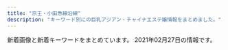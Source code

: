 ```yaml
---
title: "京王・小田急線沿線"
description: "キーワード別にの巨乳アジアン・チャイナエステ嬢情報をまとめました。"
---
```


新着画像と新着キーワードをまとめています。
2021年02月27日の情報です。

<DmmAffiliateIns />
<KeywordTable
  shops={
    [
    {
        "keywords": {
            "D": 18,
            "88": 2,
            "87": 15,
            "86": 3,
            "C": 2
        },
        "url": "http://www.vivi.esjp.site/",
        "station": "\u5343\u6b73\u70cf\u5c71\u99c5\u5317\u53e3",
        "name": "ViVi",
        "img_links": [
            "http://www.vivi.esjp.site/files/001.jpg",
            "http://www.vivi.esjp.site/images/girl-z1.jpg",
            "http://www.vivi.esjp.site/files/014-02.jpg",
            "http://www.vivi.esjp.site/images/top_sche.png",
            "http://www.vivi.esjp.site/files/019.jpg",
            "http://www.vivi.esjp.site/files/007-02.jpg",
            "http://www.vivi.esjp.site/files/018.jpg",
            "http://www.vivi.esjp.site/files/022-02.jpg",
            "http://www.vivi.esjp.site/files/004-02.jpg",
            "http://www.vivi.esjp.site/images/shop/shop01.jpg",
            "http://www.vivi.esjp.site/files/013.jpg",
            "http://www.vivi.esjp.site/files/011.jpg",
            "http://www.vivi.esjp.site/files/008.jpg",
            "http://www.vivi.esjp.site/images/bj3.png",
            "http://www.vivi.esjp.site/files/015.jpg",
            "http://www.vivi.esjp.site/files/020.jpg",
            "http://www.vivi.esjp.site/files/006-02.jpg",
            "http://www.vivi.esjp.site/files/008-02.jpg",
            "http://www.vivi.esjp.site/files/016-02.jpg",
            "http://www.vivi.esjp.site/files/009-02.jpg",
            "http://www.vivi.esjp.site/images/staff_line.png",
            "http://www.vivi.esjp.site/files/003-02.jpg",
            "http://www.vivi.esjp.site/files/010.jpg",
            "http://www.vivi.esjp.site/files/004.jpg",
            "http://www.vivi.esjp.site/files/014.jpg",
            "http://www.vivi.esjp.site/files/007.jpg",
            "http://www.vivi.esjp.site/files/015-02.jpg",
            "http://www.vivi.esjp.site/files/017.jpg",
            "http://www.vivi.esjp.site/images/shop/shop03.jpg",
            "http://www.vivi.esjp.site/images/girl-z2.jpg",
            "http://www.vivi.esjp.site/files/010-02.jpg",
            "http://www.vivi.esjp.site/images/shop/shop04.jpg",
            "http://www.vivi.esjp.site/files/020-02.jpg",
            "http://www.vivi.esjp.site/images/link_line.png",
            "http://www.vivi.esjp.site/images/shop/shop02.jpg",
            "http://www.vivi.esjp.site/files/003.jpg",
            "http://www.vivi.esjp.site/files/021.jpg",
            "http://www.vivi.esjp.site/files/021-02.jpg",
            "http://www.vivi.esjp.site/images/mobile.jpg",
            "http://www.vivi.esjp.site/files/001-02.jpg",
            "http://www.vivi.esjp.site/files/006.jpg",
            "http://www.vivi.esjp.site/files/002-02.jpg",
            "http://www.vivi.esjp.site/files/022.jpg",
            "http://www.vivi.esjp.site/files/016.jpg",
            "http://www.vivi.esjp.site/files/011-02.jpg",
            "http://www.vivi.esjp.site/files/017-02.jpg",
            "http://www.vivi.esjp.site/files/009.jpg",
            "http://www.vivi.esjp.site/files/002.jpg",
            "http://www.vivi.esjp.site/files/019-02.jpg",
            "http://www.vivi.esjp.site/files/013-02.jpg",
            "http://www.vivi.esjp.site/files/018-02.jpg",
            "http://www.vivi.esjp.site/images/top.png"
        ]
    },
    {
        "station": "\u8abf\u5e03\u99c5\u6771\u53e3",
        "keywords": {
            "84": 4,
            "86": 24,
            "83": 4,
            "87": 4,
            "85": 12,
            "D": 44,
            "C": 24
        },
        "url": "http://hime.abnavi.info/",
        "name": "\u59eb",
        "img_links": [
            "http://hime.abnavi.info/photos/sites/54/2021/01/2021012218333253.jpg",
            "http://hime.abnavi.info/images/room4.jpg",
            "http://hime.abnavi.info/images/themes/pink/no2.png",
            "http://hime.abnavi.info/photos/sites/54/2020/10/2020100313192397.jpg",
            "http://hime.abnavi.info/photos/sites/54/2021/01/2021010913515344.jpg",
            "http://hime.abnavi.info/images/themes/pink/s_ranking.png",
            "http://hime.abnavi.info/images/room2.jpg",
            "http://hime.abnavi.info/images/themes/pink/mobile.jpg",
            "http://hime.abnavi.info/images/themes/pink/s_news.png",
            "http://hime.abnavi.info/photos/sites/54/2020/06/2020063010152370.jpg",
            "http://hime.abnavi.info/images/themes/pink/r3.jpg",
            "http://hime.abnavi.info/images/themes/pink/s_staff.png",
            "http://hime.abnavi.info/images/themes/pink/s_pickup.png",
            "http://hime.abnavi.info/photos/sites/54/2020/12/2020121117390772.jpg",
            "http://hime.abnavi.info/images/room1.jpg",
            "http://hime.abnavi.info/images/themes/pink/no1.png",
            "http://hime.abnavi.info/photos/sites/54/2021/02/2021020811341495.jpg",
            "http://hime.abnavi.info/images/themes/pink/s_newface.png",
            "http://hime.abnavi.info/photos/sites/54/2020/06/2020061618192035.jpg",
            "http://hime.abnavi.info/images/room3.jpg",
            "http://hime.abnavi.info/photos/sites/54/2020/09/2020090217315938.jpg",
            "http://hime.abnavi.info/photos/sites/54/2020/06/2020061618191940.jpg",
            "http://hime.abnavi.info/photos/sites/54/2020/11/2020112316253050.jpg",
            "http://hime.abnavi.info/images/themes/pink/line.png",
            "http://hime.abnavi.info/photos/sites/54/2020/06/202006161819212.jpg",
            "http://hime.abnavi.info/images/themes/pink/s_link.png",
            "http://hime.abnavi.info/photos/sites/54/2020/09/2020092210315456.jpg"
        ]
    },
    {
        "station": "\u660e\u5927\u524d\u99c5\u4e2d\u592e\u53e3",
        "name": "Free Style \uff5e\u30d5\u30ea\u30fc\u30b9\u30bf\u30a4\u30eb\uff5e",
        "url": "http://xn--cckzerb5br7a.com/",
        "keywords": {},
        "img_links": []
    },
    {
        "name": "come here \u30ea\u30e9\u30af\u30bc\u30fc\u30b7\u30e7\u30f3",
        "url": "http://shes-room.ests.jp/",
        "station": "\u9ad8\u5e61\u4e0d\u52d5\u99c5",
        "keywords": {
            "C": 76,
            "E": 24,
            "D": 156,
            "86": 48,
            "88": 12,
            "87": 60,
            "85": 72
        },
        "img_links": [
            "http://shes-room.ests.jp/photos/sites/28/2020/11/2020111110271328.jpg",
            "http://shes-room.ests.jp/photos/sites/28/2020/10/2020101614244874.jpg",
            "http://shes-room.ests.jp/images/room3_l.jpg",
            "http://shes-room.ests.jp/photos/sites/28/2020/10/2020100717571552.jpg",
            "http://shes-room.ests.jp/photos/sites/28/2020/10/202010071757145.jpg",
            "http://shes-room.ests.jp/images/btn_eject.jpg",
            "http://shes-room.ests.jp/images/close_eject.png",
            "http://shes-room.ests.jp/images/link_nav01.jpg",
            "http://shes-room.ests.jp/photos/sites/28/2021/02/2021020116004176.jpg",
            "http://shes-room.ests.jp/images/room6_l.jpg",
            "http://shes-room.ests.jp/photos/sites/28/2020/11/2020112612090675.jpg",
            "http://shes-room.ests.jp/images/link_nav07.jpg",
            "http://shes-room.ests.jp/images/top.png",
            "http://shes-room.ests.jp/photos/sites/28/2020/12/2020122115433089.jpg",
            "http://shes-room.ests.jp/photos/sites/28/2020/12/202012011125470.jpg",
            "http://shes-room.ests.jp/images/link_nav06.jpg",
            "http://shes-room.ests.jp/images/room2_l.jpg",
            "http://shes-room.ests.jp/photos/sites/28/2021/02/2021020115594033.jpg",
            "http://shes-room.ests.jp/images/room1_l.jpg",
            "http://shes-room.ests.jp/images/link_nav05.jpg",
            "http://shes-room.ests.jp/photos/sites/28/2021/02/2021021511201284.jpg",
            "http://shes-room.ests.jp/images/tit_face.jpg",
            "http://shes-room.ests.jp/images/link_nav02.jpg",
            "http://shes-room.ests.jp/images/sp_top.jpg",
            "http://shes-room.ests.jp/images/room4_l.jpg",
            "http://shes-room.ests.jp/images/room5_l.jpg",
            "http://shes-room.ests.jp/photos/sites/28/2020/10/2020101016222167.jpg",
            "http://shes-room.ests.jp/images/link_nav03.jpg",
            "http://shes-room.ests.jp/photos/sites/28/2021/02/2021022614145396.jpg",
            "http://shes-room.ests.jp/images/tit_eject.jpg",
            "http://shes-room.ests.jp/photos/sites/28/2020/10/2020100717571635.jpg",
            "http://shes-room.ests.jp/photos/sites/28/2020/10/2020100717571670.jpg",
            "http://shes-room.ests.jp/images/img_eject.jpg",
            "http://shes-room.ests.jp/photos/sites/28/2020/11/2020111612224039.jpg",
            "http://shes-room.ests.jp/photos/sites/28/2020/12/2020122711283243.jpg",
            "http://shes-room.ests.jp/images/tit_new.jpg",
            "http://shes-room.ests.jp/images/link_nav04.jpg",
            "http://shes-room.ests.jp/photos/sites/28/2020/12/2020120712462037.jpg"
        ]
    },
    {
        "name": "\u30dc\u30bf\u30f3",
        "station": "\u6210\u57ce\u5b66\u5712\u524d\u99c5",
        "url": "https://s-botan.tokyo/",
        "keywords": {},
        "img_links": []
    },
    {
        "url": "http://www.fuafua.info/",
        "name": "\u5b89\u5fc3\u5802",
        "keywords": {},
        "station": "\u8abf\u5e03\u99c5\u5317\u53e3",
        "img_links": [
            "http://www.fuafua.info/images/mihao.jpg",
            "http://www.fuafua.info/images/w-2.jpg",
            "http://www.fuafua.info/images/s4.jpg",
            "http://www.fuafua.info/images/r01.jpg",
            "http://www.fuafua.info/images/r03.jpg",
            "http://www.fuafua.info/images/maga.png",
            "http://www.fuafua.info/images/m2.jpg",
            "http://www.fuafua.info/images/m1.jpg",
            "http://www.fuafua.info/images/r02.jpg",
            "http://www.fuafua.info/images/w-4.jpg",
            "http://www.fuafua.info/images/yu.jpg",
            "http://www.fuafua.info/images/mobile.jpg",
            "http://www.fuafua.info/images/tstaff.jpg",
            "http://www.fuafua.info/images/aym.jpg",
            "http://www.fuafua.info/images/yuka.jpg",
            "http://www.fuafua.info/images/ss.jpg"
        ]
    },
    {
        "img_links": [
            "http://cinderella-princess.net/images/staff0.jpg",
            "http://cinderella-princess.net/images/movie.jpg",
            "http://cinderella-princess.net/images/nei_bj2.jpg",
            "http://cinderella-princess.net/images/room3.jpg",
            "http://cinderella-princess.net/images/tel.jpg",
            "http://cinderella-princess.net/images/s_staff.jpg",
            "http://cinderella-princess.net/images/staff4.jpg",
            "http://cinderella-princess.net/images/room1.jpg",
            "http://cinderella-princess.net/images/staff1.jpg",
            "http://cinderella-princess.net/images/staff2.jpg",
            "http://cinderella-princess.net/images/s_link.jpg",
            "http://cinderella-princess.net/images/mobile.jpg",
            "http://cinderella-princess.net/images/s_news.jpg",
            "http://cinderella-princess.net/images/room2.jpg",
            "http://cinderella-princess.net/links/esthe-summit.jpg",
            "http://cinderella-princess.net/images/room4.jpg",
            "http://cinderella-princess.net/images/staff3.jpg",
            "http://cinderella-princess.net/images/s_chedule.jpg",
            "http://cinderella-princess.net/images/girl-z1.jpg",
            "http://cinderella-princess.net/images/girl-z2.jpg"
        ],
        "keywords": {
            "C": 23,
            "86": 10
        },
        "station": "\u767e\u5408\u30f6\u4e18\u99c5\u5317\u53e3",
        "name": "\u30ea\u30e9\u30af\u30bc\u30fc\u30b7\u30e7\u30f3\u6075",
        "url": "http://cinderella-princess.net"
    },
    {
        "url": "http://est70.jp/nch/",
        "station": "\u767b\u6238\u99c5",
        "keywords": {},
        "name": "N.\u30c1\u30a7\u30ea\u30fc",
        "img_links": [
            "http://est70.jp/nch/girl/g03.png",
            "http://est70.jp/nch/images/footer.png",
            "http://est70.jp/nch/images/bt6.png",
            "http://est70.jp/nch/images/bt5.png",
            "http://est70.jp/nch/images/bt1.png",
            "http://est70.jp/nch/images/phone.png",
            "http://est70.jp/nch/girl/g02.png",
            "http://est70.jp/nch/images/headp.png",
            "http://est70.jp/nch/images/bt2.png",
            "http://est70.jp/nch/images/bt3.png",
            "http://est70.jp/nch/images/bt4.png",
            "http://est70.jp/nch/images/facial-massage.png",
            "http://est70.jp/nch/girl/g04.png",
            "http://est70.jp/nch/images/top.png",
            "http://est70.jp/nch/girl/g01.png"
        ]
    },
    {
        "img_links": [
            "http://meidaimaesecretbase.club/2/uploadimg/1587527299.jpg",
            "http://meidaimaesecretbase.club/s1.png",
            "http://meidaimaesecretbase.club/2/uploadimg/1591787978.jpg",
            "http://meidaimaesecretbase.club/2/uploadimg/1597642441.jpg",
            "http://meidaimaesecretbase.club/2/uploadimg/1597806778.jpg",
            "http://meidaimaesecretbase.club/head.jpg",
            "http://meidaimaesecretbase.club/2/uploadimg/1587527512.jpg",
            "http://meidaimaesecretbase.club/sys1.jpg",
            "http://meidaimaesecretbase.club/sys2.jpg",
            "http://meidaimaesecretbase.club/staff_t.jpg",
            "http://meidaimaesecretbase.club/int1.png"
        ],
        "url": "http://meidaimaesecretbase.club/",
        "keywords": {
            "E": 1,
            "83": 1,
            "D": 2,
            "85": 1,
            "90": 1,
            "C": 1,
            "87": 1,
            "86": 1
        },
        "name": "\u79d8\u5bc6\u57fa\u5730",
        "station": "\u660e\u5927\u524d\u99c5\u4e2d\u592e\u53e3"
    },
    {
        "img_links": [
            "http://www.goldsea.work/staff/sara2.jpg",
            "http://www.goldsea.work/staff/yuki1.jpg",
            "http://www.goldsea.work/staff/nana1.jpg",
            "http://www.goldsea.work/staff/nana2.jpg",
            "http://www.goldsea.work/img/contentsbottom.png",
            "http://www.goldsea.work/staff/riri2.jpg",
            "http://www.goldsea.work/img/s/s_qa.png",
            "http://www.goldsea.work/img/interior.jpg",
            "http://www.goldsea.work/img/bana03.jpg",
            "http://www.goldsea.work/img/icon/new.jpg",
            "http://www.goldsea.work/img/bana02.jpg",
            "http://www.goldsea.work/staff/sara1.jpg",
            "http://www.goldsea.work/staff/yuki2.jpg",
            "http://www.goldsea.work/staff/riri1.jpg"
        ],
        "url": "http://www.goldsea.work/",
        "keywords": {
            "87": 14,
            "E": 7,
            "84": 17,
            "C": 50,
            "86": 14,
            "85": 14,
            "D": 9
        },
        "station": "\u767b\u6238\u99c5",
        "name": "\u9ec4\u91d1\u6d77\u5cb8"
    },
    {
        "img_links": [
            "http://esthe-massage.blue/images/friend.png",
            "http://esthe-massage.blue/images/acc.jpg",
            "http://esthe-massage.blue/images/main-sp.jpg",
            "http://esthe-massage.blue/images/header3.png",
            "http://esthe-massage.blue/images/esthe1.jpg",
            "http://esthe-massage.blue/images/home.png",
            "http://esthe-massage.blue/images/blog_002.png",
            "http://esthe-massage.blue/images/gallery.png",
            "http://esthe-massage.blue/images/main1.jpg",
            "http://esthe-massage.blue/images/cg05.jpg",
            "http://esthe-massage.blue/images/cg02.jpg",
            "http://esthe-massage.blue/images/cg04.jpg",
            "http://esthe-massage.blue/images/link.png",
            "http://esthe-massage.blue/images/info.png",
            "http://esthe-massage.blue/images/staff.png",
            "http://esthe-massage.blue/images/esthe2.jpg",
            "http://esthe-massage.blue/images/clear.png",
            "http://esthe-massage.blue/images/cg01.jpg",
            "http://esthe-massage.blue/images/home_002.png",
            "http://esthe-massage.blue/images/cg03.jpg",
            "http://esthe-massage.blue/images/esthe3.jpg"
        ],
        "keywords": {
            "86": 30
        },
        "url": "http://esthe-massage.blue/",
        "name": "A\u30b7\u30fc\u30ba",
        "station": "\u8abf\u5e03\u99c5\u6771\u53e3"
    },
    {
        "keywords": {
            "91": 4,
            "F": 4,
            "C": 8,
            "87": 20,
            "\u80f8": 1,
            "88": 8,
            "D": 28,
            "86": 8
        },
        "station": "\u5343\u6b73\u70cf\u5c71\u99c5\u5317\u53e3",
        "img_links": [
            "http://www.newstyle.esjp.info/images/icon_tel.png",
            "http://www.newstyle.esjp.info/images/icon_info.png",
            "http://www.newstyle.esjp.info/files/009.jpg",
            "http://www.newstyle.esjp.info/files/009-02.jpg",
            "http://www.newstyle.esjp.info/files/006-02.jpg",
            "http://www.newstyle.esjp.info/files/008.jpg",
            "http://www.newstyle.esjp.info/files/005-02.jpg",
            "http://www.newstyle.esjp.info/files/008-02.jpg",
            "http://www.newstyle.esjp.info/files/003-02.jpg",
            "http://www.newstyle.esjp.info/files/007-02.jpg",
            "http://www.newstyle.esjp.info/files/003.jpg",
            "http://www.newstyle.esjp.info/files/002.jpg",
            "http://www.newstyle.esjp.info/files/001.jpg",
            "http://www.newstyle.esjp.info/images/icon_top.png",
            "http://www.newstyle.esjp.info/images/index_sm.png",
            "http://www.newstyle.esjp.info/files/005.jpg",
            "http://www.newstyle.esjp.info/files/010.jpg",
            "http://www.newstyle.esjp.info/files/006.jpg",
            "http://www.newstyle.esjp.info/files/007.jpg",
            "http://www.newstyle.esjp.info/files/004-02.jpg",
            "http://www.newstyle.esjp.info/images/icon_staff.png",
            "http://www.newstyle.esjp.info/files/002-02.jpg",
            "http://www.newstyle.esjp.info/images/mainImg_sub.jpg",
            "http://www.newstyle.esjp.info/files/010-02.jpg",
            "http://www.newstyle.esjp.info/files/004.jpg",
            "http://www.newstyle.esjp.info/images/btn2.png",
            "http://www.newstyle.esjp.info/files/001-02.jpg"
        ],
        "url": "http://www.newstyle.esjp.info/",
        "name": "New\u30b9\u30bf\u30a4\u30eb\u30e1\u30f3\u30ba\u30a8\u30b9\u30c6"
    },
    {
        "name": "Look at me",
        "url": "http://est70.xyz/lam/",
        "station": "\u7a32\u7530\u5824\u99c5",
        "keywords": {},
        "img_links": [
            "http://est70.xyz/lam/girl/6.jpg",
            "http://est70.xyz/lam/girl/g03.png",
            "http://est70.xyz/lam/images/button-6.png",
            "http://est70.xyz/lam/girl/g06.png",
            "http://est70.xyz/lam/girl/3.jpg",
            "http://est70.xyz/lam/images/button-2.png",
            "http://est70.xyz/lam/images/tt.png",
            "http://est70.xyz/lam/images/button-5.png",
            "http://est70.xyz/lam/girl/5.jpg",
            "http://est70.xyz/lam/images/footer.png",
            "http://est70.xyz/lam/images/button-1.png",
            "http://est70.xyz/lam/images/button-3.png",
            "http://est70.xyz/lam/images/button-4.png",
            "http://est70.xyz/lam/girl/4.jpg",
            "http://est70.xyz/lam/images/concept.png",
            "http://est70.xyz/lam/girl/g04.png",
            "http://est70.xyz/lam/images/tel-bar.png"
        ]
    },
    {
        "name": "\u30cb\u30fc\u30cf\u30aa",
        "station": "\u5e9c\u4e2d\u99c5\u5357\u53e3",
        "img_links": [
            "http://www.niihao.xyz/images/index-yume_02.jpg",
            "http://www.niihao.xyz/images/staff/shazhi.jpg",
            "http://www.niihao.xyz/images/staff/11.jpg",
            "http://www.niihao.xyz/psd/off.jpg",
            "http://www.niihao.xyz/images/index-yume_11.jpg",
            "http://www.niihao.xyz/images/4.jpg",
            "http://www.niihao.xyz/images/staff/remon.jpg",
            "http://www.niihao.xyz/images/lanmu_03.jpg",
            "http://www.niihao.xyz/images/index-yume_04.jpg",
            "http://www.niihao.xyz/images/nav/l-nav-_job.jpg",
            "http://www.niihao.xyz/images/mimi.jpg",
            "http://www.niihao.xyz/images/l-nav-_staff.jpg",
            "http://www.niihao.xyz/images/lanmu_06.jpg",
            "http://www.niihao.xyz/images/staff/miki.jpeg",
            "http://www.niihao.xyz/images/lanmu_07.jpg"
        ],
        "url": "http://www.niihao.xyz/",
        "keywords": {}
    },
    {
        "station": "\u5e9c\u4e2d\u99c5",
        "name": "\u9280\u306e\u9234",
        "keywords": {
            "D": 2,
            "87": 1,
            "C": 1,
            "86": 2
        },
        "img_links": [
            "http://www.ginnosuzu.relaxjp.info/files/001.jpg",
            "http://www.ginnosuzu.relaxjp.info/files/002.jpg",
            "http://www.ginnosuzu.relaxjp.info/images/staff_t.jpg",
            "http://www.ginnosuzu.relaxjp.info/images/sys.jpg",
            "http://www.ginnosuzu.relaxjp.info/images/interior_t.jpg",
            "http://www.ginnosuzu.relaxjp.info/images/tg.jpg",
            "http://www.ginnosuzu.relaxjp.info/images/h_line.jpg",
            "http://www.ginnosuzu.relaxjp.info/images/news.png",
            "http://www.ginnosuzu.relaxjp.info/images/tel.jpg",
            "http://www.ginnosuzu.relaxjp.info/images/int1.jpg",
            "http://www.ginnosuzu.relaxjp.info/images/int3.jpg",
            "http://www.ginnosuzu.relaxjp.info/images/s1.png",
            "http://www.ginnosuzu.relaxjp.info/files/003.jpg",
            "http://www.ginnosuzu.relaxjp.info/images/int2.jpg",
            "http://www.ginnosuzu.relaxjp.info/images/mobile.jpg",
            "http://www.ginnosuzu.relaxjp.info/images/head.jpg"
        ],
        "url": "http://www.ginnosuzu.relaxjp.info/"
    },
    {
        "img_links": [
            "http://www.fuwa.work/images/sys4.png",
            "http://www.fuwa.work/img/nana2.jpg",
            "http://www.fuwa.work/img/mimi1.jpg",
            "http://www.fuwa.work/staff/moe.jpg",
            "http://www.fuwa.work/images/mobile.jpg",
            "http://www.fuwa.work/staff/nana.jpg",
            "http://www.fuwa.work/images/head.jpg",
            "http://www.fuwa.work/images/rec.jpg",
            "http://www.fuwa.work/images/int1.png",
            "http://www.fuwa.work/img/nana1.jpg",
            "http://www.fuwa.work/staff/mimi.jpg",
            "http://www.fuwa.work/images/sys1.jpg",
            "http://www.fuwa.work/img/anata1.jpg",
            "http://www.fuwa.work/staff/anata.jpg",
            "http://www.fuwa.work/images/sys3.jpg",
            "http://www.fuwa.work/images/interior_t.png",
            "http://www.fuwa.work/img/moe1.jpg",
            "http://www.fuwa.work/images/line.png",
            "http://www.fuwa.work/images/sys2.jpg",
            "http://www.fuwa.work/images/int2.png",
            "http://www.fuwa.work/images/news.jpg",
            "http://www.fuwa.work/images/staff_t.png",
            "http://www.fuwa.work/img/moe2.jpg",
            "http://www.fuwa.work/images/info.png"
        ],
        "name": "Olive \uff5e\u30aa\u30ea\u30fc\u30d6\uff5e",
        "url": "http://www.fuwa.work/",
        "keywords": {},
        "station": "\u5e9c\u4e2d\u99c5\u5317\u53e3"
    },
    {
        "url": "http://est-massage.xyz/",
        "station": "\u7b39\u585a\u99c5\u5317\u53e3",
        "keywords": {
            "83": 6,
            "85": 13,
            "C": 13,
            "84": 11,
            "D": 29,
            "86": 20,
            "88": 5,
            "87": 3,
            "E": 7
        },
        "name": "Oasis\uff5e\u30aa\u30a2\u30b7\u30b9\uff5e",
        "img_links": [
            "http://est-massage.xyz/images/cg082.jpg",
            "http://est-massage.xyz/images/head_tell.png",
            "http://est-massage.xyz/images/r3.jpg",
            "http://est-massage.xyz/images/cg17.jpg",
            "http://est-massage.xyz/images/cg021.jpg",
            "http://est-massage.xyz/images/cg051.jpg",
            "http://est-massage.xyz/images/foot_tel.png",
            "http://est-massage.xyz/images/cg04.jpg",
            "http://est-massage.xyz/images/cg12.jpg",
            "http://est-massage.xyz/images/r1.jpg",
            "http://est-massage.xyz/images/bn02.jpg",
            "http://est-massage.xyz/images/200_40.png",
            "http://est-massage.xyz/images/88_31.png",
            "http://est-massage.xyz/images/250_50.png",
            "http://est-massage.xyz/images/cg02.jpg",
            "http://est-massage.xyz/images/cg01.jpg",
            "http://est-massage.xyz/images/cg011.jpg",
            "http://est-massage.xyz/images/cg111.jpg",
            "http://est-massage.xyz/images/r2.jpg",
            "http://est-massage.xyz/images/cg052.jpg",
            "http://est-massage.xyz/images/cg061.jpg",
            "http://est-massage.xyz/images/cg151.jpg",
            "http://est-massage.xyz/images/cg072.jpg",
            "http://est-massage.xyz/images/cg041.jpg",
            "http://est-massage.xyz/images/head_tell2.png",
            "http://est-massage.xyz/images/cg19.jpg",
            "http://est-massage.xyz/images/side_tel.png",
            "http://est-massage.xyz/images/bn03.jpg",
            "http://est-massage.xyz/images/cg03.jpg",
            "http://est-massage.xyz/images/cg071.jpg",
            "http://est-massage.xyz/images/cg152.jpg",
            "http://est-massage.xyz/images/cg18.jpg",
            "http://est-massage.xyz/images/ncg.jpg",
            "http://est-massage.xyz/images/cg16.jpg",
            "http://est-massage.xyz/images/cg022.jpg",
            "http://est-massage.xyz/images/cg031.jpg",
            "http://est-massage.xyz/images/468_60.png",
            "http://est-massage.xyz/images/cg161.jpg",
            "http://est-massage.xyz/images/cg062.jpg",
            "http://est-massage.xyz/images/bn01.jpg",
            "http://est-massage.xyz/images/cg181.jpg",
            "http://est-massage.xyz/images/cg182.jpg",
            "http://est-massage.xyz/images/cg09.jpg",
            "http://est-massage.xyz/images/cg191.jpg",
            "http://est-massage.xyz/images/cg11.jpg",
            "http://est-massage.xyz/images/cg15.jpg",
            "http://est-massage.xyz/images/sy1.jpg",
            "http://est-massage.xyz/images/cg07.jpg",
            "http://est-massage.xyz/images/cg06.jpg",
            "http://est-massage.xyz/images/cg05.jpg",
            "http://est-massage.xyz/images/cg10.jpg",
            "http://est-massage.xyz/images/sy2.jpg",
            "http://est-massage.xyz/images/cg032.jpg"
        ]
    },
    {
        "station": "\u767b\u6238\u99c5",
        "url": "http://ainoumi.estheya.com/",
        "name": "\u611b\u306e\u6d77",
        "keywords": {
            "D": 4,
            "E": 2,
            "91": 2,
            "89": 2,
            "92": 1,
            "C": 1,
            "86": 1,
            "87": 1
        },
        "img_links": [
            "http://ainoumi.estheya.com/css/nav/nav-001.png",
            "http://ainoumi.estheya.com/css/staff/staff03.jpg",
            "http://ainoumi.estheya.com/css/nav/nav-005.png",
            "http://ainoumi.estheya.com/css/nav/nav-004.png",
            "http://ainoumi.estheya.com/css/osusume04.jpg",
            "http://ainoumi.estheya.com/css/nav/nav-002.png",
            "http://ainoumi.estheya.com/css/staff/staff01.jpg",
            "http://ainoumi.estheya.com/css/staff/staff07.jpg",
            "http://ainoumi.estheya.com/css/tel.png",
            "http://ainoumi.estheya.com/css/staff/staff04.jpg",
            "http://ainoumi.estheya.com/css/staff/staff05.jpg",
            "http://ainoumi.estheya.com/css/staff/staff02.jpg",
            "http://ainoumi.estheya.com/css/staff/staff06.jpg",
            "http://ainoumi.estheya.com/css/nav/nav-003.png",
            "http://ainoumi.estheya.com/css/top01.png",
            "http://ainoumi.estheya.com/css/nav/nav-006.png"
        ]
    },
    {
        "name": "Lovely",
        "img_links": [
            "http://almond.ests.jp/photos/sites/24/2020/12/2020121413001762.jpg",
            "http://almond.ests.jp/images/acc1.jpg",
            "http://almond.ests.jp/photos/sites/24/2020/11/2020113018465490.jpg",
            "http://almond.ests.jp/images/s_staff.png",
            "http://almond.ests.jp/images/line.jpg",
            "http://almond.ests.jp/photos/sites/24/2020/11/2020113018465347.jpg",
            "http://almond.ests.jp/images/line2.png",
            "http://almond.ests.jp/images/s_face.png",
            "http://almond.ests.jp/images/s_news.jpg",
            "http://almond.ests.jp/photos/sites/24/2021/01/2021011517191378.jpg",
            "http://almond.ests.jp/images/newicon.png",
            "http://almond.ests.jp/images/pickicon.jpg",
            "http://almond.ests.jp/images/top.png",
            "http://almond.ests.jp/images/nstaff.jpg",
            "http://almond.ests.jp/photos/sites/24/2020/11/2020113018465067.jpg",
            "http://almond.ests.jp/images/nstaff1.jpg",
            "http://almond.ests.jp/photos/sites/24/2020/11/2020113018465254.jpg",
            "http://almond.ests.jp/images/s_acc.jpg",
            "http://almond.ests.jp/images/mobile.jpg",
            "http://almond.ests.jp/images/line1.jpg"
        ],
        "url": "http://almond.ests.jp/",
        "keywords": {
            "86": 2,
            "D": 6,
            "87": 2,
            "85": 2,
            "C": 13
        },
        "station": "\u5343\u6b73\u70cf\u5c71\u99c5\u5357\u53e3"
    },
    {
        "keywords": {
            "86": 18,
            "E": 4,
            "87": 2,
            "D": 16
        },
        "station": "\u4ee3\u3005\u6728\u4e0a\u539f\u99c5\u5357\u53e3",
        "url": "http://aroma-relax.red/",
        "name": "for you",
        "img_links": [
            "http://aroma-relax.red/img/f2.jpg",
            "http://aroma-relax.red/img/cg02.jpg",
            "http://aroma-relax.red/img/footer.jpg",
            "http://aroma-relax.red/img/cg05.jpg",
            "http://aroma-relax.red/img/cg06.jpg",
            "http://aroma-relax.red/img/cg10.jpg",
            "http://aroma-relax.red/img/f1.jpg",
            "http://aroma-relax.red/img/f3.jpg",
            "http://aroma-relax.red/img/cg08.jpg",
            "http://aroma-relax.red/img/cg04.jpg",
            "http://aroma-relax.red/img/cg03.jpg",
            "http://aroma-relax.red/img/cg07.jpg",
            "http://aroma-relax.red/img/cg01.jpg",
            "http://aroma-relax.red/img/l.png",
            "http://aroma-relax.red/img/f4.jpg",
            "http://aroma-relax.red/img/no.png",
            "http://aroma-relax.red/img/cg09.jpg",
            "http://aroma-relax.red/img/top.jpg",
            "http://aroma-relax.red/img/stafft.jpg"
        ]
    },
    {
        "url": "http://www.aiuntyuiop.xyz/",
        "keywords": {
            "\u4e73": 8
        },
        "img_links": [
            "http://www.aiuntyuiop.xyz/webstyle/line4.png",
            "http://www.aiuntyuiop.xyz/lfc/intro_top_time.png",
            "http://www.aiuntyuiop.xyz/webstyle/sign(1).png",
            "http://www.aiuntyuiop.xyz/lfc/intro_top_tel.png",
            "http://www.aiuntyuiop.xyz/webstyle/line5.png",
            "http://www.aiuntyuiop.xyz/webstyle/sign(2).png",
            "http://www.aiuntyuiop.xyz/uploads/201217/1-20121G6363K37.jpg",
            "http://www.aiuntyuiop.xyz/webstyle/mobile_01.png",
            "http://www.aiuntyuiop.xyz/uploads/201217/1-20121G63612P1.jpg",
            "http://www.aiuntyuiop.xyz/uploads/201217/1-20121G62F6118.jpg",
            "http://www.aiuntyuiop.xyz/webstyle/line6.png",
            "http://www.aiuntyuiop.xyz/uploads/201111/1-20111112534M48.jpg",
            "http://www.aiuntyuiop.xyz/webstyle/sign.png",
            "http://www.aiuntyuiop.xyz/webstyle/line1.png",
            "http://www.aiuntyuiop.xyz/webstyle/line3.png",
            "http://www.aiuntyuiop.xyz/webstyle/mobile_02.png",
            "http://www.aiuntyuiop.xyz/uploads/201217/1-20121G6342T29.jpg",
            "http://www.aiuntyuiop.xyz/uploads/201217/1-20121G6424bW.png",
            "http://www.aiuntyuiop.xyz/webstyle/call(1).jpg",
            "http://www.aiuntyuiop.xyz/webstyle/line2.png",
            "http://www.aiuntyuiop.xyz/webstyle/notice.png",
            "http://www.aiuntyuiop.xyz/uploads/201217/1-20121G6345L51.jpg",
            "http://www.aiuntyuiop.xyz/webstyle/call.jpg",
            "http://www.aiuntyuiop.xyz/uploads/201217/1-20121G635524O.jpg",
            "http://www.aiuntyuiop.xyz/uploads/201217/1-20121G63514140.jpg"
        ],
        "station": "\u767b\u6238\u99c5\u751f\u7530\u7dd1\u5730\u53e3",
        "name": "\u30aa\u30f3\u30ea\u30fc\u30e6\u30fc"
    },
    {
        "name": "\u82b1\u306e\u5fc3",
        "img_links": [
            "http://erieko.com/images/mobile.jpg",
            "http://erieko.com/images/s_staff.jpg",
            "http://erieko.com/images/staff2.jpg",
            "http://erieko.com/images/tel.jpg",
            "http://erieko.com/images/staff0.jpg",
            "http://erieko.com/images/staff4.jpg",
            "http://erieko.com/images/nei_bj2.jpg",
            "http://erieko.com/images/staff1.jpg",
            "http://erieko.com/images/staff5.jpg",
            "http://erieko.com/images/s_news.jpg",
            "http://erieko.com/images/s_link.jpg",
            "http://erieko.com/images/room1.jpg",
            "http://erieko.com/images/room2.jpg",
            "http://erieko.com/images/staff3.jpg",
            "http://erieko.com/images/room3.jpg",
            "http://erieko.com/images/s_chedule.jpg",
            "http://erieko.com/images/girl-z2.jpg",
            "http://erieko.com/images/girl-z1.jpg",
            "http://erieko.com/images/room4.jpg",
            "http://erieko.com/images/movie.jpg"
        ],
        "url": "http://erieko.com/",
        "station": "\u5411\u30f6\u4e18\u904a\u5712\u99c5\u5357\u53e3",
        "keywords": {
            "86": 10,
            "C": 23
        }
    },
    {
        "name": "\u7652\u5a18",
        "station": "\u7b39\u585a\u99c5\u5317\u53e3",
        "img_links": [
            "http://www.iyashimusume.mensest.com/files/003.jpg",
            "http://www.iyashimusume.mensest.com/files/002.jpg",
            "http://www.iyashimusume.mensest.com/img/stb.jpg",
            "http://www.iyashimusume.mensest.com/img/top01.png",
            "http://www.iyashimusume.mensest.com/img/nav-002.png",
            "http://www.iyashimusume.mensest.com/img/nav-004.png",
            "http://www.iyashimusume.mensest.com/files/001.jpg",
            "http://www.iyashimusume.mensest.com/img/nav-001.png",
            "http://www.iyashimusume.mensest.com/img/nav-005.png",
            "http://www.iyashimusume.mensest.com/img/tel.png",
            "http://www.iyashimusume.mensest.com/img/stt.jpg",
            "http://www.iyashimusume.mensest.com/img/nav-003.png",
            "http://www.iyashimusume.mensest.com/img/nav-006.png"
        ],
        "keywords": {
            "87": 1,
            "86": 2,
            "D": 2,
            "C": 1
        },
        "url": "http://www.iyashimusume.mensest.com/"
    },
    {
        "name": "\u97f3\u59eb \uff5e\u30aa\u30c8\u30d2\u30e1\uff5e",
        "img_links": [
            "http://otohime.relaxnabi.com/css/nav/nav-004.png",
            "http://otohime.relaxnabi.com/css/staff/staff01.png",
            "http://otohime.relaxnabi.com/css/staff/staff03-a.png",
            "http://otohime.relaxnabi.com/css/baner03.jpg",
            "http://otohime.relaxnabi.com/css/nav/nav-003.png",
            "http://otohime.relaxnabi.com/css/staff/staff01-a.png",
            "http://otohime.relaxnabi.com/css/nav/nav-006.png",
            "http://otohime.relaxnabi.com/css/tel.png",
            "http://otohime.relaxnabi.com/css/staff/staff02-a.png",
            "http://otohime.relaxnabi.com/css/nav/nav-001.png",
            "http://otohime.relaxnabi.com/css/staff/staff02.png",
            "http://otohime.relaxnabi.com/css/staff/staff04-a.png",
            "http://otohime.relaxnabi.com/css/top03.png",
            "http://otohime.relaxnabi.com/css/staff/staff04.png",
            "http://otohime.relaxnabi.com/css/01.png",
            "http://otohime.relaxnabi.com/css/nav/nav-002.png",
            "http://otohime.relaxnabi.com/css/staff/staff03.png",
            "http://otohime.relaxnabi.com/css/nav/nav-005.png",
            "http://otohime.relaxnabi.com/css/osusume04.png"
        ],
        "station": "\u5343\u6b73\u70cf\u5c71\u99c5\u5317\u53e3",
        "url": "http://otohime.relaxnabi.com/",
        "keywords": {
            "E": 2,
            "D": 2,
            "91": 1,
            "89": 2
        }
    },
    {
        "img_links": [
            "http://relax-massage.red/img/top.jpg",
            "http://relax-massage.red/img/cg05.jpg",
            "http://relax-massage.red/img/l.jpg",
            "http://relax-massage.red/img/cg03.jpg",
            "http://relax-massage.red/img/linkt.jpg",
            "http://relax-massage.red/img/cg01.jpg",
            "http://relax-massage.red/img/girlst.jpg",
            "http://relax-massage.red/img/f.jpg",
            "http://relax-massage.red/img/no.png",
            "http://relax-massage.red/img/cg02.jpg"
        ],
        "keywords": {
            "86": 4,
            "85": 3
        },
        "station": "\u7b39\u585a\u99c5\u5317\u53e3",
        "url": "http://relax-massage.red/",
        "name": "Tiary Spa \uff5e\u30c6\u30a3\u30a2\u30ea\u30fc\u30b9\u30d1\uff5e"
    },
    {
        "name": "\u307b\u307c100%",
        "img_links": [
            "https://hobo100per.jpn.vin/photos/sites/64/2020/10/2020102607255898.jpg",
            "https://hobo100per.jpn.vin/images/room4.jpg",
            "https://hobo100per.jpn.vin/images/face_bj2.jpg",
            "https://hobo100per.jpn.vin/photos/sites/64/2021/02/2021022309221643.jpg",
            "https://hobo100per.jpn.vin/images/1.png",
            "https://hobo100per.jpn.vin/images/room1.jpg",
            "https://hobo100per.jpn.vin/photos/sites/64/2020/12/2020120204102727.jpg",
            "https://hobo100per.jpn.vin/images/mobile.jpg",
            "https://hobo100per.jpn.vin/images/s_topics.jpg",
            "https://hobo100per.jpn.vin/photos/sites/64/2020/10/2020102607255738.jpg",
            "https://hobo100per.jpn.vin/photos/sites/64/2021/01/202101160211441.jpg",
            "https://hobo100per.jpn.vin/images/end.png",
            "https://hobo100per.jpn.vin/images/room2.jpg",
            "https://hobo100per.jpn.vin/photos/sites/64/2020/10/2020102607255792.jpg",
            "https://hobo100per.jpn.vin/images/s_staff.jpg",
            "https://hobo100per.jpn.vin/images/news_bj3.jpg",
            "https://hobo100per.jpn.vin/images/room3.jpg",
            "https://hobo100per.jpn.vin/images/top.png",
            "https://hobo100per.jpn.vin/photos/sites/64/2020/10/2020102607255627.jpg",
            "https://hobo100per.jpn.vin/photos/sites/64/2021/02/2021021405253880.jpg",
            "https://hobo100per.jpn.vin/photos/sites/64/2020/11/2020111302073452.jpg",
            "https://hobo100per.jpn.vin/images/news_bj1.jpg",
            "https://hobo100per.jpn.vin/images/s_link.jpg",
            "https://hobo100per.jpn.vin/photos/sites/64/2021/02/2021020403220683.jpg",
            "https://hobo100per.jpn.vin/images/s_face.jpg"
        ],
        "url": "https://hobo100per.jpn.vin/",
        "keywords": {
            "87": 60,
            "C": 42,
            "84": 60,
            "85": 30,
            "D": 135
        },
        "station": "\u5343\u6b73\u70cf\u5c71\u99c5\u5317\u53e3"
    },
    {
        "keywords": {
            "D": 3,
            "86": 3
        },
        "station": "\u5343\u6b73\u8239\u6a4b\u99c5\u5317\u53e3",
        "name": "\u5065\u5eb7\u697d",
        "url": "http://www.mens-chitose.com/",
        "img_links": [
            "http://www.mens-chitose.com/images/attention.png",
            "http://www.mens-chitose.com/files/001.jpg",
            "http://www.mens-chitose.com/images/info.jpg",
            "http://www.mens-chitose.com/images/coverParts.png",
            "http://www.mens-chitose.com/files/013.jpg",
            "http://www.mens-chitose.com/files/011.jpg",
            "http://www.mens-chitose.com/images/concept.jpg",
            "http://www.mens-chitose.com/images/infoSlide01.jpg"
        ]
    },
    {
        "name": "\u30ec\u30a4\u30f3\u30dc\u30fc",
        "url": "https://es-relax.tokyo/",
        "img_links": [],
        "station": "\u5343\u6b73\u70cf\u5c71\u99c5\u5317\u53e3",
        "keywords": {}
    },
    {
        "img_links": [
            "http://xn--vckg5a9gugx77pgi4bmma.xyz/image/navihiden.png",
            "http://xn--vckg5a9gugx77pgi4bmma.xyz/image/girl1.jpg",
            "http://xn--vckg5a9gugx77pgi4bmma.xyz/image/img2.jpg",
            "http://xn--vckg5a9gugx77pgi4bmma.xyz/image/girl8.jpg",
            "http://xn--vckg5a9gugx77pgi4bmma.xyz/image/img4.jpg",
            "http://xn--vckg5a9gugx77pgi4bmma.xyz/image/img3.jpg",
            "http://xn--vckg5a9gugx77pgi4bmma.xyz/image/girl3.jpg"
        ],
        "url": "http://xn--vckg5a9gugx77pgi4bmma.xyz/",
        "station": "\u4e0b\u9ad8\u4e95\u6238\u99c5\u5317\u53e3",
        "keywords": {},
        "name": "Impact \uff5e\u30a4\u30f3\u30d1\u30af\u30c8\uff5e"
    },
    {
        "name": "Soleil \u30fb\u30bd\u30ec\u30a4\u30e6",
        "img_links": [],
        "url": "http://soleil.ests.jp/",
        "keywords": {},
        "station": "\u8056\u8e5f\u685c\u30f6\u4e18\u99c5\u6771\u53e3"
    },
    {
        "station": "\u7b39\u585a\u99c5\u5317\u53e3",
        "img_links": [
            "http://www.perfect-plan.iesjp.com/images/left01.png",
            "http://www.perfect-plan.iesjp.com/images/staff.png",
            "http://www.perfect-plan.iesjp.com/images/top.png",
            "http://www.perfect-plan.iesjp.com/files/005.jpg",
            "http://www.perfect-plan.iesjp.com/files/008.jpg",
            "http://www.perfect-plan.iesjp.com/images/mobile.png",
            "http://www.perfect-plan.iesjp.com/files/001.jpg",
            "http://www.perfect-plan.iesjp.com/images/interior_bg.png",
            "http://www.perfect-plan.iesjp.com/images/interior.png",
            "http://www.perfect-plan.iesjp.com/images/flash.jpg",
            "http://www.perfect-plan.iesjp.com/images/ta.png",
            "http://www.perfect-plan.iesjp.com/files/007.jpg"
        ],
        "keywords": {
            "D": 4,
            "87": 1,
            "86": 1,
            "85": 2
        },
        "url": "http://www.perfect-plan.iesjp.com/",
        "name": "\u30d1\u30fc\u30d5\u30a7\u30af\u30c8\u30fb\u30d7\u30e9\u30f3"
    },
    {
        "name": "\u6f64\u5712",
        "station": "\u6210\u57ce\u5b66\u5712\u524d\u99c5",
        "img_links": [
            "http://www.kousei-jyunen.com/images/staff.jpg",
            "http://www.kousei-jyunen.com/images/top-munu-2_04.jpg",
            "http://www.kousei-jyunen.com/images/top-munu-1_05.jpg",
            "http://www.kousei-jyunen.com/images/top-munu-2_01.jpg",
            "http://www.kousei-jyunen.com/images/index_qr.jpg",
            "http://www.kousei-jyunen.com/images/top-ib.jpg",
            "http://www.kousei-jyunen.com/images/top-munu-2_02.jpg",
            "http://www.kousei-jyunen.com/images/top-1_02.jpg",
            "http://www.kousei-jyunen.com/images/top-munu-1_01.jpg",
            "http://www.kousei-jyunen.com/images/top-1_04.jpg",
            "http://www.kousei-jyunen.com/images/top-munu-1_03.jpg",
            "http://www.kousei-jyunen.com/flash.jpg",
            "http://www.kousei-jyunen.com/images/sta.jpg",
            "http://www.kousei-jyunen.com/images/info.jpg",
            "http://www.kousei-jyunen.com/images/top-munu-2_05.jpg",
            "http://www.kousei-jyunen.com/images/top-munu-1_02.jpg",
            "http://www.kousei-jyunen.com/images/top-1_05.jpg",
            "http://www.kousei-jyunen.com/images/sys.jpg",
            "http://www.kousei-jyunen.com/images/top-munu-2_03.jpg",
            "http://www.kousei-jyunen.com/images/news.jpg",
            "http://www.kousei-jyunen.com/images/top-1_03.jpg",
            "http://www.kousei-jyunen.com/images/top-1_01.jpg",
            "http://www.kousei-jyunen.com/images/top-munu-1_04.jpg"
        ],
        "url": "http://www.kousei-jyunen.com/",
        "keywords": {}
    },
    {
        "img_links": [
            "http://cure-as.ests.jp/images/news11.jpg",
            "http://cure-as.ests.jp/images/info.jpg",
            "http://cure-as.ests.jp/photos/sites/27/2019/12/2019122512063341.jpg",
            "http://cure-as.ests.jp/images/1.jpg",
            "http://cure-as.ests.jp/photos/sites/27/2018/10/2018102015260524.jpg",
            "http://cure-as.ests.jp/images/s_staff.png",
            "http://cure-as.ests.jp/photos/sites/27/2019/09/2019090515360480.jpg",
            "http://cure-as.ests.jp/photos/sites/27/2019/07/2019070118583389.jpg",
            "http://cure-as.ests.jp/photos/sites/27/2020/06/2020060319010741.jpg",
            "http://cure-as.ests.jp/images/s_reruit.png",
            "http://cure-as.ests.jp/photos/sites/27/2019/03/201903261030333.jpg",
            "http://cure-as.ests.jp/images/2.jpg",
            "http://cure-as.ests.jp/images/photo.png",
            "http://cure-as.ests.jp/images/top1.jpg",
            "http://cure-as.ests.jp/images/mobile.jpg",
            "http://cure-as.ests.jp/photos/sites/27/2019/05/201905161429354.jpg",
            "http://cure-as.ests.jp/images/news.png",
            "http://cure-as.ests.jp/images/s_link.png",
            "http://cure-as.ests.jp/images/top.jpg"
        ],
        "station": "\u4e0b\u9ad8\u4e95\u6238\u99c5\u897f\u53e3",
        "url": "http://cure-as.ests.jp/",
        "name": "\u30ad\u30e5\u30a2\u30e9\u30b9",
        "keywords": {
            "F": 16,
            "85": 16,
            "87": 8,
            "90": 8,
            "84": 16,
            "C": 8,
            "83": 8,
            "D": 32
        }
    },
    {
        "name": "\u7652\u3057\u306e\u7a7a\u9593",
        "station": "\u5343\u6b73\u70cf\u5c71\u99c5\u5317\u53e3",
        "keywords": {},
        "url": "http://www.iyashikukan.xyz/",
        "img_links": [
            "http://www.iyashikukan.xyz/images/top/t2.jpg",
            "http://www.iyashikukan.xyz/images/top/top-foot_03.png",
            "http://www.iyashikukan.xyz/images/lanmu-t-st2.jpg",
            "http://www.iyashikukan.xyz/images/top/top-foot_05.png",
            "http://www.iyashikukan.xyz/images/staff/10/mimi.jpg",
            "http://www.iyashikukan.xyz/images/index-rin_04.jpg",
            "http://www.iyashikukan.xyz/images/top/t3.png",
            "http://www.iyashikukan.xyz/images/index-rin_02.jpg",
            "http://www.iyashikukan.xyz/images/staff/10/nana.jpg",
            "http://www.iyashikukan.xyz/images/staff/10/satomi.jpg",
            "http://www.iyashikukan.xyz/images/index-rin_14.jpg",
            "http://www.iyashikukan.xyz/images/index-rin_16.jpg",
            "http://www.iyashikukan.xyz/images/staff/10/2.jpg",
            "http://www.iyashikukan.xyz/images/top/t3.jpg",
            "http://www.iyashikukan.xyz/images/staff/10/sayaka22.jpg",
            "http://www.iyashikukan.xyz/images/index-rin_20.jpg",
            "http://www.iyashikukan.xyz/images/nav/nav-t-job.jpg",
            "http://www.iyashikukan.xyz/images/staff/9/39-02a.jpg",
            "http://www.iyashikukan.xyz/images/lanmu-t-st.jpg",
            "http://www.iyashikukan.xyz/images/top/top-foot_04.png",
            "http://www.iyashikukan.xyz/images/staff/10/1.jpg",
            "http://www.iyashikukan.xyz/images/shop/r5.jpg",
            "http://www.iyashikukan.xyz/images/nav/nav-t-sys.jpg"
        ]
    },
    {
        "name": "Aroma Opa",
        "keywords": {
            "D": 3,
            "C": 2
        },
        "img_links": [
            "https://aroma-opa.jpn.cm/themes/aroma/template/assets/images/card02.jpg",
            "https://aroma-opa.jpn.cm/photos/17/8180/202101/2021011112101351.jpg",
            "https://aroma-opa.jpn.cm/photos/17/8180/202101/2021011112100867.jpg",
            "https://aroma-opa.jpn.cm/themes/aroma/template/assets/images/btn_side05.png",
            "https://aroma-opa.jpn.cm/themes/aroma/template/assets/images/btn_side06.png",
            "https://aroma-opa.jpn.cm/themes/aroma/template/assets/images/btn_side02.png",
            "https://aroma-opa.jpn.cm/themes/aroma/template/assets/images/card01.png",
            "https://aroma-opa.jpn.cm/photos/17/8180/202102/2021022014425449.jpeg",
            "https://assets.jp-navi.info/images/images/es-thumbnail.png",
            "https://aroma-opa.jpn.cm/photos/17/8180/202102/2021021311204371.jpeg",
            "https://file.jp-navi.info/17/8180/202101/2101192154012b6.png",
            "https://aroma-opa.jpn.cm/themes/aroma/template/assets/images/tit_sch.png",
            "https://file.jp-navi.info/17/8180/202012/2012241539323j7.jpeg",
            "https://aroma-opa.jpn.cm/themes/aroma/template/assets/images/btn_side03.png",
            "https://aroma-opa.jpn.cm/themes/aroma/template/assets/images/tit_link.png",
            "https://file.jp-navi.info/17/8180/202101/21011921532a520.png",
            "https://aroma-opa.jpn.cm/photos/17/8180/202101/2021012915312691.jpeg",
            "https://aroma-opa.jpn.cm/photos/17/8180/202101/2021012815224331.jpeg",
            "https://aroma-opa.jpn.cm/themes/aroma/template/assets/images/btn_side01.png",
            "https://aroma-opa.jpn.cm/themes/aroma/template/assets/images/tit_staff.png",
            "https://aroma-opa.jpn.cm/themes/aroma/template/assets/images/tit_news.png",
            "https://file.jp-navi.info/17/8180/202101/2101192153415a9.png",
            "https://assets.jp-navi.info/images/images/nophoto.jpg",
            "https://file.jp-navi.info/17/8180/202101/210119215302tj.png"
        ],
        "station": "\u5e9c\u4e2d\u99c5\u5357\u53e3",
        "url": "https://aroma-opa.jpn.cm/"
    },
    {
        "img_links": [
            "http://noborito-garden.net/images/mobile.jpg",
            "http://noborito-garden.net/images/room1.jpg",
            "http://noborito-garden.net/images/room3.jpg",
            "http://noborito-garden.net/images/staff1.jpg",
            "http://noborito-garden.net/images/girl-z1.jpg",
            "http://noborito-garden.net/images/room2.jpg",
            "http://noborito-garden.net/images/room4.jpg",
            "http://noborito-garden.net/images/staff3.jpg",
            "http://noborito-garden.net/images/s_news.jpg",
            "http://noborito-garden.net/images/s_link.jpg",
            "http://noborito-garden.net/images/staff0.jpg",
            "http://noborito-garden.net/images/s_staff.jpg",
            "http://noborito-garden.net/images/girl-z2.jpg",
            "http://noborito-garden.net/images/movie.jpg",
            "http://noborito-garden.net/images/tel.jpg",
            "http://noborito-garden.net/images/nei_bj2.jpg",
            "http://noborito-garden.net/images/s_chedule.jpg",
            "http://noborito-garden.net/images/staff4.jpg",
            "http://noborito-garden.net/images/staff2.jpg"
        ],
        "url": "http://noborito-garden.net/",
        "station": "\u6885\u30f6\u4e18\u99c5",
        "keywords": {
            "C": 23,
            "86": 10
        },
        "name": "\u7d4c\u7d61\u5802"
    },
    {
        "station": "\u5343\u6b73\u8239\u6a4b\u99c5\u5357\u53e3",
        "name": "\u308d\u3046\u307e\u3093",
        "img_links": [
            "http://arm-rlx.com/staff/moe/01.jpg",
            "http://arm-rlx.com/pic/head.jpg",
            "http://arm-rlx.com/img/ttl_mobile.png",
            "http://arm-rlx.com/img/shop/msg02.jpg",
            "http://arm-rlx.com/staff/anna/01.jpg",
            "http://arm-rlx.com/pic/topimg2.jpg",
            "http://arm-rlx.com/staff/anna/01mb.jpg",
            "http://arm-rlx.com/staff/moe/01mb.jpg",
            "http://arm-rlx.com/img/shop/msg03.jpg",
            "http://arm-rlx.com/staff/saya/01.jpg",
            "http://arm-rlx.com/staff/sakura/01.jpg",
            "http://arm-rlx.com/staff/sakura/01mb.jpg",
            "http://arm-rlx.com/staff/miyuki/01mb.jpg",
            "http://arm-rlx.com/staff/riri/01mb.jpg",
            "http://arm-rlx.com/img/shop/msg04.jpg",
            "http://arm-rlx.com/staff/nana/01.jpg",
            "http://arm-rlx.com/staff/saya/01mb.jpg",
            "http://arm-rlx.com/staff/miyuki/01.jpg",
            "http://arm-rlx.com/staff/kana/01mb.jpg",
            "http://arm-rlx.com/img/ttl_staff.png",
            "http://arm-rlx.com/i/files/homeimg.jpg",
            "http://arm-rlx.com/staff/nana/01mb.jpg",
            "http://arm-rlx.com/staff/riri/01.jpg",
            "http://arm-rlx.com/pic/topimg3.jpg",
            "http://arm-rlx.com/img/mline.png",
            "http://arm-rlx.com/staff/kana/01.jpg",
            "http://arm-rlx.com/pic/topimg1.jpg",
            "http://arm-rlx.com/img/fline.png",
            "http://arm-rlx.com/img/shop/msg01.jpg"
        ],
        "url": "http://arm-rlx.com/",
        "keywords": {
            "C": 17
        }
    },
    {
        "keywords": {
            "\u4e73": 3
        },
        "url": "http://www.chiretuyiabo.xyz/",
        "img_links": [
            "http://www.chiretuyiabo.xyz/webstyle/rsubt2.png",
            "http://www.chiretuyiabo.xyz/uploads/201116/1-201116092H2128.jpg",
            "http://www.chiretuyiabo.xyz/webstyle/rsubt6.png",
            "http://www.chiretuyiabo.xyz/uploads/201116/1-2011160926104Z.jpg",
            "http://www.chiretuyiabo.xyz/uploads/210115/1-21011511145KM.jpg",
            "http://www.chiretuyiabo.xyz/uploads/201116/1-201116092632O1.jpg",
            "http://www.chiretuyiabo.xyz/webstyle/rsubt3.png",
            "http://www.chiretuyiabo.xyz/uploads/210115/1-210115111210154.jpg",
            "http://www.chiretuyiabo.xyz/uploads/210115/1-210115112K52S.jpg",
            "http://www.chiretuyiabo.xyz/webstyle/m6.jpg",
            "http://www.chiretuyiabo.xyz/uploads/210115/1-21011511141CY.jpg",
            "http://www.chiretuyiabo.xyz/uploads/210115/1-21011511143V36.jpg",
            "http://www.chiretuyiabo.xyz/webstyle/rsubt5.png",
            "http://www.chiretuyiabo.xyz/uploads/allimg/201105/1-201105125636.jpg",
            "http://www.chiretuyiabo.xyz/webstyle/rsubt7.png",
            "http://www.chiretuyiabo.xyz/uploads/allimg/201124/1-201124091002.jpg",
            "http://www.chiretuyiabo.xyz/webstyle/slider-img001.jpg",
            "http://www.chiretuyiabo.xyz/webstyle/m2.jpg",
            "http://www.chiretuyiabo.xyz/webstyle/rsubt4.png",
            "http://www.chiretuyiabo.xyz/uploads/201116/1-201116092320547.jpg",
            "http://www.chiretuyiabo.xyz/webstyle/tel2.png",
            "http://www.chiretuyiabo.xyz/webstyle/rsubt1.png",
            "http://www.chiretuyiabo.xyz/uploads/201116/1-201116092F09D.jpg",
            "http://www.chiretuyiabo.xyz/uploads/210115/1-210115111154J0.jpg",
            "http://www.chiretuyiabo.xyz/webstyle/m4.jpg",
            "http://www.chiretuyiabo.xyz/webstyle/m1.jpg",
            "http://www.chiretuyiabo.xyz/uploads/200706/1-200F6153052L7.jpg"
        ],
        "station": "JR\u7a32\u7530\u5824\u99c5",
        "name": "Honey \uff5e\u30cf\u30cb\u30fc\uff5e"
    },
    {
        "name": "\u30e9\u30d6\u30cf\u30fc\u30c8",
        "url": "http://pre-cious.work/",
        "keywords": {},
        "img_links": [
            "http://pre-cious.work/img/mimi1.jpg",
            "http://pre-cious.work/sp/staff/yuyu.jpg",
            "http://pre-cious.work/images/news.jpg",
            "http://pre-cious.work/images/6.jpg",
            "http://pre-cious.work/sp/images/3.jpg",
            "http://pre-cious.work/sp/img/yaya1.jpg",
            "http://pre-cious.work/images/b2.jpg",
            "http://pre-cious.work/img/ringo1.jpg",
            "http://pre-cious.work/sp/images/2.jpg",
            "http://pre-cious.work/images/2.jpg",
            "http://pre-cious.work/sp/images/int2.png",
            "http://pre-cious.work/img/momo1.jpg",
            "http://pre-cious.work/sp/images/int1.jpg",
            "http://pre-cious.work/sp/img/yuyu1.jpg",
            "http://pre-cious.work/sp/images/tel.jpg",
            "http://pre-cious.work/images/staff_t.jpg",
            "http://pre-cious.work/sp/images/staff_t.jpg",
            "http://pre-cious.work/sp/images/news.jpg",
            "http://pre-cious.work/sp/menu/top.jpg",
            "http://pre-cious.work/sp/staff/momo.jpg",
            "http://pre-cious.work/sp/images/rec2.png",
            "http://pre-cious.work/sp/images/1.jpg",
            "http://pre-cious.work/images/4.jpg",
            "http://pre-cious.work/sp/images/b2.jpg",
            "http://pre-cious.work/sp/img/mika1.jpg",
            "http://pre-cious.work/sp/images/head.jpg",
            "http://pre-cious.work/sp/staff/mimi.jpg",
            "http://pre-cious.work/sp/img/mimi1.jpg",
            "http://pre-cious.work/sp/images/6.jpg",
            "http://pre-cious.work/sp/images/footer.png",
            "http://pre-cious.work/sp/staff/ringo.jpg",
            "http://pre-cious.work/images/1.jpg",
            "http://pre-cious.work/images/b1.jpg",
            "http://pre-cious.work/images/ta.jpg",
            "http://pre-cious.work/images/sm.jpg",
            "http://pre-cious.work/images/3.jpg",
            "http://pre-cious.work/images/head.jpg",
            "http://pre-cious.work/sp/images/b3.jpg",
            "http://pre-cious.work/sp/staff/mika.jpg",
            "http://pre-cious.work/sp/images/interior_t.jpg",
            "http://pre-cious.work/sp/staff/yaya.jpg",
            "http://pre-cious.work/images/rec2.png",
            "http://pre-cious.work/images/tr.jpg",
            "http://pre-cious.work/images/sys.png",
            "http://pre-cious.work/sp/img/ringo1.jpg",
            "http://pre-cious.work/images/rec1.png",
            "http://pre-cious.work/sp/images/rec1.png",
            "http://pre-cious.work/sp/images/b1.jpg",
            "http://pre-cious.work/images/5.jpg",
            "http://pre-cious.work/sp/images/sys.png",
            "http://pre-cious.work/images/interior_t.jpg",
            "http://pre-cious.work/images/int2.png",
            "http://pre-cious.work/images/b3.jpg",
            "http://pre-cious.work/sp/menu/staff.jpg",
            "http://pre-cious.work/sp/images/5.jpg",
            "http://pre-cious.work/sp/images/newsb.png",
            "http://pre-cious.work/img/yaya1.jpg",
            "http://pre-cious.work/sp/images/4.jpg",
            "http://pre-cious.work/img/mika1.jpg",
            "http://pre-cious.work/sp/img/momo1.jpg",
            "http://pre-cious.work/img/yuyu1.jpg",
            "http://pre-cious.work/images/int1.png"
        ],
        "station": "JR\u7a32\u7530\u5824\u99c5"
    },
    {
        "img_links": [
            "http://www.aroma-tsubaki.com/uploads/aromatsubaki/2018/10/tel.jpg",
            "http://www.aroma-tsubaki.com/uploads/aromatsubaki/2011/10/468x60.jpg",
            "http://www.aroma-tsubaki.com/uploads/aromatsubaki/images/no-photo.jpg",
            "http://www.aroma-tsubaki.com/uploads/aromatsubaki/2012/10/e794bbe5838f-261.jpg",
            "http://www.aroma-tsubaki.com/uploads/aromatsubaki/2020/10/flash4.jpg",
            "http://www.aroma-tsubaki.com/uploads/aromatsubaki/2012/05/e794bbe5838f-1623.jpg",
            "http://www.aroma-tsubaki.com/uploads/aromatsubaki/2011/10/shouji.jpg",
            "http://www.aroma-tsubaki.com/uploads/aromatsubaki/2020/10/flash2.jpg",
            "http://www.aroma-tsubaki.com/uploads/aromatsubaki/2020/10/top.jpg",
            "http://www.aroma-tsubaki.com/uploads/aromatsubaki/2020/10/flash6.jpg",
            "http://www.aroma-tsubaki.com/uploads/aromatsubaki/2011/11/e794bbe5838f-029.jpg",
            "http://www.aroma-tsubaki.com/uploads/aromatsubaki/2020/10/flash5.jpg",
            "http://www.aroma-tsubaki.com/uploads/aromatsubaki/2011/10/play4.jpg",
            "http://www.aroma-tsubaki.com/uploads/aromatsubaki/2011/10/play2.jpg",
            "http://www.aroma-tsubaki.com/uploads/aromatsubaki/2020/10/flash3.jpg",
            "http://www.aroma-tsubaki.com/uploads/aromatsubaki/2011/10/info.jpg",
            "http://www.aroma-tsubaki.com/uploads/aromatsubaki/2011/10/play1.jpg",
            "http://www.aroma-tsubaki.com/uploads/aromatsubaki/2011/11/e794bbe5838f-031.jpg",
            "http://www.aroma-tsubaki.com/uploads/aromatsubaki/2020/10/flash1.jpg",
            "http://www.aroma-tsubaki.com/uploads/aromatsubaki/2011/10/play3.jpg",
            "http://www.aroma-tsubaki.com/uploads/aromatsubaki/2011/10/zi_link.jpg",
            "http://www.aroma-tsubaki.com/uploads/aromatsubaki/2012/03/e794bbe5838f-1079.jpg"
        ],
        "keywords": {
            "C": 9
        },
        "url": "http://aroma-tsubaki.com/",
        "station": "\u4eac\u738b\u591a\u6469\u30bb\u30f3\u30bf\u30fc\u99c5\u897f\u53e3",
        "name": "\u693f"
    },
    {
        "station": "\u5343\u6b73\u70cf\u5c71\u99c5\u5357\u53e3",
        "keywords": {
            "83": 3,
            "85": 3,
            "84": 3,
            "86": 6
        },
        "url": "http://sakura.iest.jp",
        "name": "\u685c -\u30b5\u30af\u30e9-",
        "img_links": [
            "http://sakura.iest.jp/images/staff_bj1.png",
            "http://sakura.iest.jp/images/ser2.jpg",
            "http://sakura.iest.jp/layer/images/top/top_01.jpg",
            "http://sakura.iest.jp/images/staff_03.jpg",
            "http://sakura.iest.jp/images/wenzi-staff.png",
            "http://sakura.iest.jp/images/staff_04.jpg",
            "http://sakura.iest.jp/layer/images/top/top_04.jpg",
            "http://sakura.iest.jp/images/ser4.jpg",
            "http://sakura.iest.jp/layer/images/top/top_02.jpg",
            "http://sakura.iest.jp/layer/images/top/top_05.jpg",
            "http://sakura.iest.jp/layer/images/top.jpg",
            "http://sakura.iest.jp/images/ser1.jpg",
            "http://sakura.iest.jp/layer/images/top/top_03.jpg",
            "http://sakura.iest.jp/layer/images/top/top_06.jpg",
            "http://sakura.iest.jp/images/staff_02.jpg",
            "http://sakura.iest.jp/layer/images/top/top_08.png",
            "http://sakura.iest.jp/images/top2.jpg",
            "http://sakura.iest.jp/images/staff_01.jpg",
            "http://sakura.iest.jp/images/1.jpg",
            "http://sakura.iest.jp/images/top1.jpg",
            "http://sakura.iest.jp/images/s_service.png",
            "http://sakura.iest.jp/images/ser3.jpg",
            "http://sakura.iest.jp/images/info.png",
            "http://sakura.iest.jp/images/s_info.png",
            "http://sakura.iest.jp/images/staff_bj4.png",
            "http://sakura.iest.jp/images/staff_06.jpg"
        ]
    },
    {
        "keywords": {
            "98": 2,
            "G": 2,
            "87": 2,
            "84": 2,
            "C": 8,
            "D": 6,
            "83": 6,
            "86": 8
        },
        "url": "http://37.esnavi.work/",
        "img_links": [
            "http://37.esnavi.work/2/uploadimg/1610956377.jpg",
            "http://37.esnavi.work/2/uploadimg/1599391670.jpg",
            "http://37.esnavi.work/2/uploadimg/1586429676.jpg",
            "http://37.esnavi.work/service3.jpg",
            "http://37.esnavi.work/room3.jpg",
            "http://37.esnavi.work/tel.jpg",
            "http://37.esnavi.work/service2.jpg",
            "http://37.esnavi.work/2/uploadimg/1599474468.jpg",
            "http://37.esnavi.work/s_staff.png",
            "http://37.esnavi.work/room4.jpg",
            "http://37.esnavi.work/s_pick.jpg",
            "http://37.esnavi.work/2/uploadimg/1602659461.jpg",
            "http://37.esnavi.work/info.jpg",
            "http://37.esnavi.work/room2.jpg",
            "http://37.esnavi.work/2/uploadimg/1609226185.jpg",
            "http://37.esnavi.work/acc.jpg",
            "http://37.esnavi.work/service4.jpg",
            "http://37.esnavi.work/2/uploadimg/1589374736.jpg",
            "http://37.esnavi.work/s_news.jpg",
            "http://37.esnavi.work/room1.jpg",
            "http://37.esnavi.work/nbj3.jpg",
            "http://37.esnavi.work/top.png",
            "http://37.esnavi.work/2/uploadimg/1587726066.jpg",
            "http://37.esnavi.work/service1.jpg",
            "http://37.esnavi.work/2/uploadimg/1609226359.jpg",
            "http://37.esnavi.work/2/uploadimg/1586429606.jpg"
        ],
        "station": "\u5e61\u30f6\u8c37\u99c5",
        "name": "37\u2103"
    },
    {
        "keywords": {
            "E": 16,
            "D": 80,
            "86": 96
        },
        "name": "\u6df1\u4e95\u6c37\u306e\u56fd",
        "station": "\u5343\u6b73\u70cf\u5c71\u99c5\u5317\u53e3",
        "img_links": [
            "http://massage-est.xyz/images/spacer900x360.png",
            "http://massage-est.xyz/images/cg071.jpg",
            "http://massage-est.xyz/images/cg04.jpg",
            "http://massage-est.xyz/images/cg08.jpg",
            "http://massage-est.xyz/images/cg03.jpg",
            "http://massage-est.xyz/images/cg061.jpg",
            "http://massage-est.xyz/images/qr.jpg",
            "http://massage-est.xyz/images/cg021.jpg",
            "http://massage-est.xyz/images/cg081.jpg",
            "http://massage-est.xyz/images/cg06.jpg",
            "http://massage-est.xyz/images/cg11.jpg",
            "http://massage-est.xyz/images/cg10.jpg",
            "http://massage-est.xyz/images/cg09.jpg",
            "http://massage-est.xyz/images/cg051.jpg",
            "http://massage-est.xyz/images/up_100_1_0.jpg",
            "http://massage-est.xyz/images/top.png",
            "http://massage-est.xyz/images/cg091.jpg",
            "http://massage-est.xyz/images/top2.png",
            "http://massage-est.xyz/images/cg02.jpg",
            "http://massage-est.xyz/images/cg07.jpg",
            "http://massage-est.xyz/images/cg01.jpg",
            "http://massage-est.xyz/images/cg011.jpg",
            "http://massage-est.xyz/images/spacer300x450.png",
            "http://massage-est.xyz/images/cg05.jpg",
            "http://massage-est.xyz/images/sys.jpg",
            "http://massage-est.xyz/images/cg031.jpg",
            "http://massage-est.xyz/images/cg12.jpg"
        ],
        "url": "http://massage-est.xyz/"
    },
    {
        "url": "https://lu-rinpa.tokyo/",
        "name": "\u685c\u96ea",
        "img_links": [],
        "station": "\u8056\u8e5f\u685c\u30f6\u4e18\u99c5\u6771\u53e3",
        "keywords": {}
    },
    {
        "name": "\u30a8\u30bf\u30fc\u30ca\u30eb",
        "url": "http://eternal-tokyo.net/",
        "station": "\u660e\u5927\u524d\u99c5\u4e2d\u592e\u53e3",
        "keywords": {
            "84": 7,
            "88": 6,
            "D": 8,
            "C": 33,
            "86": 8,
            "83": 6,
            "F": 6,
            "85": 20
        },
        "img_links": [
            "https://eternal-tokyo.net/girls/yuri/a.jpg",
            "http://eternal-tokyo.net/girls/hina/c.jpg",
            "https://eternal-tokyo.net/girls/yuri/e.jpg",
            "http://eternal-tokyo.net/img/bar_right_mailmaga.png",
            "http://eternal-tokyo.net/img/qr.png",
            "http://eternal-tokyo.net/girls/yuri/c.jpg",
            "http://eternal-tokyo.net/girls/yuki/e.jpg",
            "http://eternal-tokyo.net/girls/rui/e.jpg",
            "https://eternal-tokyo.net/girls/kaede/a.jpg",
            "https://eternal-tokyo.net/img/bar_right_mailmaga.png",
            "http://eternal-tokyo.net/girls/yuri/a.jpg",
            "http://eternal-tokyo.net/girls/emi/e.jpg",
            "http://eternal-tokyo.net/girls/rui/b.jpg",
            "https://eternal-tokyo.net/img/qr.png",
            "http://eternal-tokyo.net/girls/kaede/d.jpg",
            "http://eternal-tokyo.net/girls/emi/b.jpg",
            "https://eternal-tokyo.net/girls/hina/a.jpg",
            "https://eternal-tokyo.net/img/meidai.png",
            "https://eternal-tokyo.net/girls/emi/a.jpg",
            "http://eternal-tokyo.net/girls/kaede/b.jpg",
            "https://eternal-tokyo.net/girls/rui/a.jpg",
            "https://eternal-tokyo.net/girls/yuki/d.jpg",
            "http://eternal-tokyo.net/girls/rui/a.jpg",
            "https://eternal-tokyo.net/girls/emi/e.jpg",
            "https://eternal-tokyo.net/girls/momo/c.jpg",
            "http://eternal-tokyo.net/girls/emi/c.jpg",
            "https://eternal-tokyo.net/girls/yuri/c.jpg",
            "http://eternal-tokyo.net/girls/rui/d.jpg",
            "https://eternal-tokyo.net/girls/yuki/c.jpg",
            "http://eternal-tokyo.net/girls/yuri/e.jpg",
            "http://eternal-tokyo.net/img/bar_info.png",
            "http://eternal-tokyo.net/girls/momo/a.jpg",
            "https://eternal-tokyo.net/img/bar_right_cover.png",
            "http://eternal-tokyo.net/girls/rui/c.jpg",
            "http://eternal-tokyo.net/girls/yuki/b.jpg",
            "https://eternal-tokyo.net/girls/yuri/d.jpg",
            "https://eternal-tokyo.net/img/slider/1.jpg",
            "http://eternal-tokyo.net/girls/hina/a.jpg",
            "http://eternal-tokyo.net/girls/momo/d.jpg",
            "https://eternal-tokyo.net/img/bar_info.png",
            "http://eternal-tokyo.net/img/meidai.png",
            "https://eternal-tokyo.net/img/bar_sch.png",
            "http://eternal-tokyo.net/girls/hina/d.jpg",
            "http://eternal-tokyo.net/girls/momo/c.jpg",
            "http://eternal-tokyo.net/girls/kaede/c.jpg",
            "http://eternal-tokyo.net/girls/yuki/d.jpg",
            "http://eternal-tokyo.net/girls/yuri/d.jpg",
            "http://eternal-tokyo.net/img/bar_right_mobile.png",
            "http://eternal-tokyo.net/img/pc.png",
            "https://eternal-tokyo.net/img/pc.png",
            "https://eternal-tokyo.net/girls/momo/b.jpg",
            "https://eternal-tokyo.net/girls/emi/c.jpg",
            "http://eternal-tokyo.net/img/slider/2.jpg",
            "https://eternal-tokyo.net/girls/hina/e.jpg",
            "https://eternal-tokyo.net/girls/emi/b.jpg",
            "http://eternal-tokyo.net/img/bg_header.png",
            "http://eternal-tokyo.net/img/slider/1.jpg",
            "http://eternal-tokyo.net/girls/yuki/a.jpg",
            "http://eternal-tokyo.net/girls/kaede/e.jpg",
            "https://eternal-tokyo.net/img/bar_newgirl.png",
            "https://eternal-tokyo.net/girls/yuki/b.jpg",
            "http://eternal-tokyo.net/girls/hina/b.jpg",
            "http://eternal-tokyo.net/girls/momo/b.jpg",
            "https://eternal-tokyo.net/girls/yuki/a.jpg",
            "https://eternal-tokyo.net/girls/yuri/b.jpg",
            "http://eternal-tokyo.net/img/bar_newgirl.png",
            "https://eternal-tokyo.net/girls/momo/a.jpg",
            "https://eternal-tokyo.net/girls/momo/d.jpg",
            "http://eternal-tokyo.net/girls/emi/a.jpg",
            "https://eternal-tokyo.net/img/bg_header.png",
            "https://eternal-tokyo.net/girls/momo/e.jpg",
            "http://eternal-tokyo.net/girls/kaede/a.jpg",
            "https://eternal-tokyo.net/girls/hina/c.jpg",
            "https://eternal-tokyo.net/girls/yuki/e.jpg",
            "http://eternal-tokyo.net/girls/yuri/b.jpg",
            "https://eternal-tokyo.net/girls/hina/d.jpg",
            "http://eternal-tokyo.net/girls/hina/e.jpg",
            "https://eternal-tokyo.net/girls/emi/d.jpg",
            "http://eternal-tokyo.net/girls/yuki/c.jpg",
            "https://eternal-tokyo.net/girls/hina/b.jpg",
            "https://eternal-tokyo.net/img/slider/2.jpg",
            "http://eternal-tokyo.net/girls/momo/e.jpg",
            "http://eternal-tokyo.net/img/bar_sch.png",
            "http://eternal-tokyo.net/girls/emi/d.jpg",
            "http://eternal-tokyo.net/img/bar_right_cover.png",
            "https://eternal-tokyo.net/img/bar_right_mobile.png"
        ]
    },
    {
        "url": "https://dear.ests.jp/",
        "name": "Dear",
        "img_links": [
            "https://dear.ests.jp/photos/sites/49/2020/12/2020122723283372.jpeg",
            "https://dear.ests.jp/photos/sites/49/2021/01/202101140010558.jpeg",
            "https://dear.ests.jp/images/info2.jpg",
            "https://dear.ests.jp/images/s_info.jpg",
            "https://dear.ests.jp/images/s_staff.jpg",
            "https://dear.ests.jp/photos/sites/49/2021/02/2021020922384177.jpeg",
            "https://dear.ests.jp/photos/sites/49/2020/12/2020122723322384.jpeg",
            "https://dear.ests.jp/images/paypay.jpg",
            "https://dear.ests.jp/photos/sites/49/2020/10/2020102923214596.jpeg",
            "https://dear.ests.jp/images/amore.jpg",
            "https://dear.ests.jp/images/bj3.jpg",
            "https://dear.ests.jp/images/top.jpg",
            "https://dear.ests.jp/images/link2.jpg",
            "https://dear.ests.jp/images/member.jpg",
            "https://dear.ests.jp/photos/sites/49/2020/09/2020092114261518.jpeg",
            "https://dear.ests.jp/photos/sites/49/2020/10/2020102600221155.jpeg",
            "https://dear.ests.jp/photos/sites/49/2020/11/2020111212311933.jpeg",
            "https://dear.ests.jp/photos/sites/49/2020/11/202011232237522.jpeg",
            "https://dear.ests.jp/images/s_link.jpg",
            "https://dear.ests.jp/photos/sites/49/2020/09/2020092513482148.jpeg",
            "https://dear.ests.jp/images/1.jpg",
            "https://dear.ests.jp/photos/sites/49/2021/02/2021022412534088.jpeg",
            "https://dear.ests.jp/photos/sites/49/2021/02/2021021311011028.jpeg",
            "https://dear.ests.jp/images/bj1.jpg",
            "https://dear.ests.jp/photos/sites/49/2020/06/2020062215583977.jpeg",
            "https://esta-kanto.com/img/kanto/esta-200_40.jpg",
            "https://dear.ests.jp/photos/sites/49/2021/01/2021011617344787.jpeg",
            "https://dear.ests.jp/photos/sites/49/2021/02/2021022510403170.jpeg"
        ],
        "station": "\u5e9c\u4e2d\u99c5",
        "keywords": {
            "C": 4,
            "E": 3,
            "\u4e73": 1,
            "\u30bb\u30af\u30b7\u30fc": 1,
            "D": 32
        }
    },
    {
        "img_links": [
            "http://space.iyasi.me/images/ser3.jpg",
            "http://space.iyasi.me/images/ser1.jpg",
            "http://space.iyasi.me/images/staff7.jpg",
            "http://space.iyasi.me/images/staff16b.jpg",
            "http://space.iyasi.me/layer/images/top/top_02.jpg",
            "http://space.iyasi.me/images/1.jpg",
            "http://space.iyasi.me/layer/images/top/top_01.jpg",
            "http://space.iyasi.me/layer/images/top.jpg",
            "http://space.iyasi.me/images/s_service.png",
            "http://space.iyasi.me/layer/images/top/top_05.jpg",
            "http://space.iyasi.me/images/wenzi-staff.png",
            "http://space.iyasi.me/images/staff16a.jpg",
            "http://space.iyasi.me/layer/images/top/top_08.png",
            "http://space.iyasi.me/images/staff_bj4.png",
            "http://space.iyasi.me/layer/images/top/top_06.jpg",
            "http://space.iyasi.me/images/staff13a.jpg",
            "http://space.iyasi.me/images/top2.jpg",
            "http://space.iyasi.me/images/staff17a.jpg",
            "http://space.iyasi.me/layer/images/top/top_04.jpg",
            "http://space.iyasi.me/images/staff_bj1.png",
            "http://space.iyasi.me/images/s_info.png",
            "http://space.iyasi.me/images/info.png",
            "http://space.iyasi.me/images/staff1a.jpg",
            "http://space.iyasi.me/images/ser2.jpg",
            "http://space.iyasi.me/images/ser4.jpg",
            "http://space.iyasi.me/layer/images/top/top_03.jpg",
            "http://space.iyasi.me/images/top1.jpg",
            "http://space.iyasi.me/images/staff1.jpg",
            "http://space.iyasi.me/images/staff18a.jpg"
        ],
        "url": "http://space.iyasi.me/",
        "name": "\u7652\u3057\u7a7a\u9593",
        "station": "\u8056\u8e5f\u685c\u30f6\u4e18\u99c5\u6771\u53e3",
        "keywords": {
            "86": 1,
            "85": 3,
            "88": 3,
            "83": 3,
            "84": 6
        }
    },
    {
        "keywords": {
            "87": 9,
            "D": 27,
            "86": 9,
            "\u80f8": 9,
            "85": 9
        },
        "station": "\u5e9c\u4e2d\u99c5\u5317\u53e3",
        "url": "http://www.fruit-4.xyz/",
        "img_links": [
            "http://www.fruit-4.xyz/uploads/201110/1-20111014043J00.jpg",
            "http://www.fruit-4.xyz/uploads/allimg/180731/1-1PI1145244194.jpg",
            "http://www.fruit-4.xyz/uploads/200806/1-200P6154212B0.jpg",
            "http://www.fruit-4.xyz/templets/default/picture/head.jpg",
            "http://www.fruit-4.xyz/uploads/190906/1-1ZZ6130R3594.jpg",
            "http://www.fruit-4.xyz/uploads/allimg/180801/1-1PP1091925J2.jpg",
            "http://www.fruit-4.xyz/templets/default/picture/interior_t.jpg",
            "http://www.fruit-4.xyz/uploads/210128/1-21012Q34111S7.jpg",
            "http://www.fruit-4.xyz/uploads/180731/1-1PI1144544558.jpg",
            "http://www.fruit-4.xyz/uploads/201104/1-201104123F0148.jpg",
            "http://www.fruit-4.xyz/uploads/200904/1-200Z4141523208.jpg",
            "http://www.fruit-4.xyz/templets/default/picture/news.jpg",
            "http://www.fruit-4.xyz/uploads/200806/1-200P6154303L6.jpg",
            "http://www.fruit-4.xyz/templets/default/picture/int1.png",
            "http://www.fruit-4.xyz/templets/default/picture/rec1.png",
            "http://www.fruit-4.xyz/uploads/200806/1-200P6154349D7.jpg",
            "http://www.fruit-4.xyz/uploads/190906/1-1ZZ6125T4451.jpg",
            "http://www.fruit-4.xyz/uploads/190906/1-1ZZ613114IH.png",
            "http://www.fruit-4.xyz/uploads/190906/1-1ZZ612592T24.jpg",
            "http://www.fruit-4.xyz/uploads/201218/1-20121Q60321957.jpg",
            "http://www.fruit-4.xyz/templets/default/picture/tt.jpg",
            "http://www.fruit-4.xyz/templets/default/picture/staff_t.jpg",
            "http://www.fruit-4.xyz/uploads/201016/1-201016155P5605.jpg",
            "http://www.fruit-4.xyz/uploads/190906/1-1ZZ6125JU21.jpg"
        ],
        "name": "Artemis \u6708\u306e\u5973\u795e"
    },
    {
        "keywords": {},
        "img_links": [],
        "station": "\u7b39\u585a\u99c5\u5317\u53e3",
        "url": "https://es.eoeoco.com/",
        "name": "\u30de\u30ab\u30ed\u30f3"
    },
    {
        "img_links": [
            "http://iyashien-est.com/images/room/photo04.jpg",
            "http://iyashien-est.com/images/staff.jpg",
            "http://iyashien-est.com/girl/1.jpg",
            "http://iyashien-est.com/girl/3.jpg",
            "http://iyashien-est.com/girl/2.jpg",
            "http://iyashien-est.com/girl/9.jpg",
            "http://iyashien-est.com/images/room/photo02.jpg",
            "http://iyashien-est.com/girl/4.jpg",
            "http://iyashien-est.com/girl/5.jpg",
            "http://iyashien-est.com/girl/7.jpg",
            "http://iyashien-est.com/images/capinfo.jpg",
            "http://iyashien-est.com/images/index.jpg",
            "http://iyashien-est.com/images/room/photo03.jpg",
            "http://iyashien-est.com/girl/16.jpg",
            "http://iyashien-est.com/images/room/photo01.jpg"
        ],
        "url": "http://iyashien-est.com/",
        "keywords": {
            "C": 7
        },
        "name": "\u7652\u3057\u82d1",
        "station": "\u5e9c\u4e2d\u99c5\u5357\u53e3"
    },
    {
        "name": "COCORO",
        "url": "http://www.iyasi.work/",
        "img_links": [
            "http://www.iyasi.work/img/momo1.jpg",
            "http://www.iyasi.work/images/interior_t.jpg",
            "http://www.iyasi.work/images/1.jpg",
            "http://www.iyasi.work/images/staff_t.jpg",
            "http://www.iyasi.work/images/int1.png",
            "http://www.iyasi.work/images/news.png",
            "http://www.iyasi.work/images/tel2.png",
            "http://www.iyasi.work/images/ac2.png",
            "http://www.iyasi.work/images/line.png",
            "http://www.iyasi.work/images/info.png",
            "http://www.iyasi.work/images/tel1.png",
            "http://www.iyasi.work/images/ac1.png",
            "http://www.iyasi.work/images/tel.jpg",
            "http://www.iyasi.work/images/int2.png",
            "http://www.iyasi.work/images/2.jpg",
            "http://www.iyasi.work/img/miyuki1.jpg",
            "http://www.iyasi.work/images/ta.jpg",
            "http://www.iyasi.work/images/sys2.png",
            "http://www.iyasi.work/images/mobile.jpg",
            "http://www.iyasi.work/images/sys1.png",
            "http://www.iyasi.work/img/yuri1.jpg",
            "http://www.iyasi.work/images/3.jpg"
        ],
        "station": "\u8abf\u5e03\u99c5\u6771\u53e3",
        "keywords": {}
    },
    {
        "station": "\u8056\u8e5f\u685c\u30f6\u4e18\u99c5\u897f\u53e3",
        "name": "\u30b9\u30de\u30a4\u30eb",
        "img_links": [
            "https://static.wixstatic.com/media/a77b00_66dfeef3961c4954b8bb92a57580ba15~mv2.png",
            "https://static.wixstatic.com/media/a77b00_3306fce6a90742708d21b231b6469292~mv2.png",
            "https://static.wixstatic.com/media/a77b00_57112414e4a041f9aad2fad8d5b1b72d~mv2.png",
            "https://static.wixstatic.com/media/11062b_4b7c9a8e48334d5aad2fd274fddba3bc~mv2.jpg"
        ],
        "keywords": {},
        "url": "https://smileriraku.wixsite.com/website"
    },
    {
        "station": "\u5e9c\u4e2d\u99c5\u5317\u53e3",
        "name": "\u3042\u3084",
        "url": "http://barequite.xyz/",
        "img_links": [
            "http://barequite.xyz/style/images/s-bian.png",
            "http://barequite.xyz/style/images/nav2-sta.png",
            "http://barequite.xyz/uploads/200608/1-20060QK101292.jpg",
            "http://barequite.xyz/style/images/nav-sys.jpg",
            "http://barequite.xyz/style/images/t3.png",
            "http://barequite.xyz/style/images/t4.jpg",
            "http://barequite.xyz/uploads/200608/1-20060QK1404Q.jpg",
            "http://barequite.xyz/style/images/index-miru_06.jpg",
            "http://barequite.xyz/uploads/200608/1-20060QK211234.jpg",
            "http://barequite.xyz/style/images/zhuyi.jpg",
            "http://barequite.xyz/style/images/index-miru_18.jpg",
            "http://barequite.xyz/style/images/t2.png",
            "http://barequite.xyz/style/images/sys.jpg",
            "http://barequite.xyz/uploads/190129/1-1Z129133H9E3.jpg",
            "http://barequite.xyz/style/images/t6.jpg",
            "http://barequite.xyz/style/images/index-miru_03.jpg",
            "http://barequite.xyz/uploads/200924/1-2009241TF0K4.jpg"
        ],
        "keywords": {}
    },
    {
        "name": "\u30a2\u30ed\u30de\u30d3\u30d3",
        "keywords": {
            "D": 4,
            "89": 4
        },
        "station": "\u5411\u30f6\u4e18\u904a\u5712\u99c5\u5357\u53e3",
        "img_links": [
            "http://aromabb.relaxnabi.com/css/nav/nav-004.jpg",
            "http://aromabb.relaxnabi.com/css/m-top02.jpg",
            "http://aromabb.relaxnabi.com/css/staff/staff01-a.jpg",
            "http://aromabb.relaxnabi.com/css/staff/staff01.jpg",
            "http://aromabb.relaxnabi.com/css/m-head03.jpg",
            "http://aromabb.relaxnabi.com/css/nav/nav-002.jpg",
            "http://aromabb.relaxnabi.com/css/staff/staff03.jpg",
            "http://aromabb.relaxnabi.com/css/nav/nav-001.jpg",
            "http://aromabb.relaxnabi.com/css/nav/nav-006.jpg",
            "http://aromabb.relaxnabi.com/css/staff/staff03-a.jpg",
            "http://aromabb.relaxnabi.com/css/nav/nav-003.jpg",
            "http://aromabb.relaxnabi.com/css/nav/nav-005.jpg",
            "http://aromabb.relaxnabi.com/css/staff/staff02-a.jpg",
            "http://aromabb.relaxnabi.com/css/c01.jpg",
            "http://aromabb.relaxnabi.com/css/m-top06.jpg",
            "http://aromabb.relaxnabi.com/css/staff/staff04.jpg",
            "http://aromabb.relaxnabi.com/css/staff/staff04-a.jpg",
            "http://aromabb.relaxnabi.com/css/m-top03.jpg",
            "http://aromabb.relaxnabi.com/css/staff/staff02.jpg",
            "http://aromabb.relaxnabi.com/css/m-head.jpg"
        ],
        "url": "http://aromabb.relaxnabi.com/"
    },
    {
        "url": "http://shizuka2015.net/",
        "name": "\u9759\u9999",
        "img_links": [
            "http://shizuka2015.net/images/shop/1.jpg",
            "http://shizuka2015.net/images/nav/hanga-sys.jpg",
            "http://shizuka2015.net/images/lm-c-bgdow.png",
            "http://shizuka2015.net/images/moe.jpg",
            "http://shizuka2015.net/images/aki.jpg",
            "http://shizuka2015.net/images/nav/hanga-acc.jpg",
            "http://shizuka2015.net/images/shop/5.jpg",
            "http://shizuka2015.net/images/nav/hanga-job.jpg",
            "http://shizuka2015.net/images/sakura.jpg",
            "http://shizuka2015.net/images/yuka.jpg",
            "http://shizuka2015.net/images/shop/6.jpg",
            "http://shizuka2015.net/images/staff/yuri.jpg",
            "http://shizuka2015.net/images/lm-c-bgdb2.png",
            "http://shizuka2015.net/images/w-top.jpg",
            "http://shizuka2015.net/images/staff/hikari.jpg",
            "http://shizuka2015.net/images/sys-n.jpg",
            "http://shizuka2015.net/images/shop/4.jpg",
            "http://shizuka2015.net/images/nav/hanga-sta.jpg"
        ],
        "station": "\u4e0b\u5317\u6ca2\u99c5\u5357\u53e3",
        "keywords": {
            "C": 7
        }
    },
    {
        "station": "\u7b39\u585a\u99c5\u5317\u53e3",
        "url": "http://www.dhdwdjw.xyz/",
        "img_links": [
            "http://www.dhdwdjw.xyz/uploads/210218/1-21021Q41925b2.jpg",
            "http://www.dhdwdjw.xyz/uploads/210222/1-210222130029392.jpg",
            "http://www.dhdwdjw.xyz/uploads/201019/1-201019125G2324.jpg",
            "http://www.dhdwdjw.xyz/uploads/allimg/180716/1-1PG6102301955.jpg",
            "http://www.dhdwdjw.xyz/uploads/201028/1-20102Q51209202.jpg",
            "http://www.dhdwdjw.xyz/templets/xiangmu/picture/foter_line.png",
            "http://www.dhdwdjw.xyz/uploads/201117/1-20111G32J1140.jpg",
            "http://www.dhdwdjw.xyz/images/R_000.jpg",
            "http://www.dhdwdjw.xyz/templets/xiangmu/picture/foter_line_14.png",
            "http://www.dhdwdjw.xyz/uploads/200627/1-20062G30935R3.jpg",
            "http://www.dhdwdjw.xyz/uploads/200627/1-20062G30SJ64.jpg",
            "http://www.dhdwdjw.xyz/uploads/201117/1-20111G34243Z7.jpg",
            "http://www.dhdwdjw.xyz/templets/xiangmu/picture/sh_line_5.png",
            "http://www.dhdwdjw.xyz/templets/xiangmu/picture/index_contact.png",
            "http://www.dhdwdjw.xyz/templets/xiangmu/picture1/index_saloninfo.png",
            "http://www.dhdwdjw.xyz/templets/xiangmu/picture/ac_info_5.png",
            "http://www.dhdwdjw.xyz/uploads/201212/1-201212124P5H5.jpg",
            "http://www.dhdwdjw.xyz/templets/xiangmu/picture/main_photo.jpg",
            "http://www.dhdwdjw.xyz/templets/xiangmu/picture/top.png",
            "http://www.dhdwdjw.xyz/templets/xiangmu/picture/index_therapist.png",
            "http://www.dhdwdjw.xyz/uploads/200627/1-20062G30950393.jpg",
            "http://www.dhdwdjw.xyz/uploads/201117/1-20111GAG6454.jpg",
            "http://www.dhdwdjw.xyz/uploads/210120/1-210120150301c2.jpg",
            "http://www.dhdwdjw.xyz/templets/xiangmu/picture/tel.png",
            "http://www.dhdwdjw.xyz/templets/xiangmu/picture/webentry.png",
            "http://www.dhdwdjw.xyz/templets/xiangmu/picture/rookie_sh.png",
            "http://www.dhdwdjw.xyz/uploads/201117/1-20111G35643457.jpg",
            "http://www.dhdwdjw.xyz/uploads/210120/1-210120132J63L.jpg",
            "http://www.dhdwdjw.xyz/templets/xiangmu/picture/sh_bou_5.png",
            "http://www.dhdwdjw.xyz/uploads/180424/1-1P424151P32I.png",
            "http://www.dhdwdjw.xyz/templets/xiangmu/picture/re_lines.png",
            "http://www.dhdwdjw.xyz/uploads/200627/1-20062G30U2518.jpg",
            "http://www.dhdwdjw.xyz/templets/xiangmu/picture/gotanda_5.jpg"
        ],
        "keywords": {
            "85": 6,
            "88": 1,
            "F": 1,
            "D": 3,
            "C": 7,
            "\u80f8": 1,
            "E": 4,
            "86": 5
        },
        "name": "Crescent -\u30af\u30ec\u30c3\u30bb\u30f3\u30c8-"
    },
    {
        "keywords": {
            "D": 12,
            "E": 6,
            "85": 12,
            "86": 6
        },
        "img_links": [
            "http://rakuraku.iest.info/photos/sites/63/2021/01/2021011404151077.jpg",
            "http://rakuraku.iest.info/images/mainimg.jpg",
            "http://rakuraku.iest.info/images/staff0.jpg",
            "http://rakuraku.iest.info/photos/sites/63/2020/09/2020092810070514.jpg",
            "http://rakuraku.iest.info/photos/sites/63/2021/02/2021022602393312.jpg",
            "http://rakuraku.iest.info/images/pagetop.png",
            "http://rakuraku.iest.info/images/room5.jpg",
            "http://rakuraku.iest.info/images/spmainimg.jpg",
            "http://rakuraku.iest.info/images/room4.jpg",
            "http://rakuraku.iest.info/images/room3.jpg",
            "http://rakuraku.iest.info/images/room1.jpg",
            "http://rakuraku.iest.info/images/room6.jpg",
            "http://rakuraku.iest.info/images/room2.jpg",
            "http://rakuraku.iest.info/images/top.png"
        ],
        "url": "http://rakuraku.iest.info/",
        "name": "\u3089\u304f\u3089\u304f",
        "station": "\u5e9c\u4e2d\u99c5\u5357\u53e3"
    },
    {
        "name": "FLOWER",
        "station": "\u5e61\u30f6\u8c37\u99c5\u5317\u53e3",
        "img_links": [
            "http://flower.est-u.com/images/index2_11.jpg",
            "http://flower.est-u.com/images/index_08.jpg",
            "http://flower.est-u.com/images/index_06.jpg",
            "http://flower.est-u.com/images/index_14.jpg",
            "http://flower.est-u.com/images/index_05.jpg",
            "http://flower.est-u.com/images/index_07.jpg",
            "http://flower.est-u.com/images/index_04.jpg",
            "http://flower.est-u.com/images/index3_11.jpg",
            "http://flower.est-u.com/images/s1.jpg",
            "http://flower.est-u.com/images/staff_14.jpg",
            "http://flower.est-u.com/images/index_10.jpg",
            "http://flower.est-u.com/images/s4.jpg",
            "http://flower.est-u.com/images/s2.jpg",
            "http://flower.est-u.com/images/staff_12.jpg",
            "http://flower.est-u.com/images/index_09.jpg",
            "http://flower.est-u.com/images/index_13.jpg",
            "http://flower.est-u.com/images/s3.jpg",
            "http://flower.est-u.com/images/index_02.jpg",
            "http://flower.est-u.com/images/index_16.jpg",
            "http://flower.est-u.com/images/s5.jpg",
            "http://flower.est-u.com/images/index_12.jpg"
        ],
        "url": "http://flower.est-u.com/",
        "keywords": {}
    },
    {
        "name": "kokoro\u306e\u611b",
        "url": "http://kokochi.iest.info/",
        "keywords": {},
        "station": "\u660e\u5927\u524d\u99c5\u4e2d\u592e\u53e3",
        "img_links": []
    },
    {
        "keywords": {},
        "img_links": [
            "http://cattleya427.com/lilac/img/image111.jpg",
            "http://cattleya427.com/lilac/img/image113.jpg",
            "http://cattleya427.com/lilac/img/image140.jpg",
            "http://cattleya427.com/lilac/img/image11.jpg",
            "http://cattleya427.com/lilac/img/image108.jpg",
            "http://cattleya427.com/lilac/img/image139.jpg",
            "http://cattleya427.com/lilac/img/image142.jpg",
            "http://cattleya427.com/lilac/img/image124.jpg",
            "http://cattleya427.com/lilac/img/image110.jpg",
            "http://cattleya427.com/lilac/img/image112.jpg",
            "http://cattleya427.com/lilac/img/image16.jpg",
            "http://cattleya427.com/lilac/img/image15.jpg",
            "http://cattleya427.com/lilac/img/image12.jpg",
            "http://cattleya427.com/lilac/img/image107.jpg",
            "http://cattleya427.com/lilac/img/image105.jpg",
            "http://cattleya427.com/lilac/img/image106.jpg",
            "http://cattleya427.com/lilac/img/image123.jpg",
            "http://cattleya427.com/lilac/img/image14.jpg",
            "http://cattleya427.com/lilac/img/image141.jpg",
            "http://cattleya427.com/lilac/img/image125.jpg",
            "http://cattleya427.com/lilac/img/image104.jpg",
            "http://cattleya427.com/lilac/img/image13.jpg",
            "http://cattleya427.com/lilac/img/image122.jpg",
            "http://cattleya427.com/lilac/img/image109.jpg"
        ],
        "url": "http://cattleya427.com/lilac/index.html",
        "station": "\u660e\u5927\u524d\u99c5\u4e2d\u592e\u53e3",
        "name": "Lilac \uff5e\u30e9\u30a4\u30e9\u30c3\u30af\uff5e"
    },
    {
        "name": "\u82b1\u306e\u9999",
        "station": "\u3064\u3064\u3058\u30f6\u4e18\u99c5\u5317\u53e3",
        "keywords": {
            "86": 4,
            "87": 1,
            "88": 1
        },
        "url": "http://relax-esthe.net/",
        "img_links": [
            "http://relax-esthe.net/img/t2.jpg",
            "http://relax-esthe.net/img/r3.jpg",
            "http://relax-esthe.net/img/cg3.jpg",
            "http://relax-esthe.net/img/cg7.jpg",
            "http://relax-esthe.net/img/top.png",
            "http://relax-esthe.net/img/r2.jpg",
            "http://relax-esthe.net/img/rb.png",
            "http://relax-esthe.net/img/t1.jpg",
            "http://relax-esthe.net/img/r1.jpg",
            "http://relax-esthe.net/img/mx.png",
            "http://relax-esthe.net/img/no.png",
            "http://relax-esthe.net/img/t4.jpg",
            "http://relax-esthe.net/img/cg4.jpg",
            "http://relax-esthe.net/img/t5.jpg",
            "http://relax-esthe.net/img/cg1.jpg",
            "http://relax-esthe.net/img/t3.jpg",
            "http://relax-esthe.net/img/cg10.jpg",
            "http://relax-esthe.net/img/cg2.jpg"
        ]
    },
    {
        "keywords": {
            "86": 12,
            "84": 8,
            "D": 24,
            "C": 8,
            "90": 6
        },
        "station": "\u8abf\u5e03\u99c5\u6771\u53e3",
        "name": "\u685c",
        "url": "http://www.mojitojd.xyz/",
        "img_links": [
            "http://www.mojitojd.xyz/style/sw_home.png",
            "http://www.mojitojd.xyz/uploads/201226/1-2012261120423N.jpg",
            "http://www.mojitojd.xyz/style/head_interior.jpg",
            "http://www.mojitojd.xyz/uploads/allimg/200930/1-200930094059.jpg",
            "http://www.mojitojd.xyz/style/mainvisual_02_s.jpg",
            "http://www.mojitojd.xyz/uploads/201226/1-201226112001463.jpg",
            "http://www.mojitojd.xyz/style/trigger.jpg",
            "http://www.mojitojd.xyz/style/sw_tel.png",
            "http://www.mojitojd.xyz/uploads/allimg/200930/1-200930094039.jpg",
            "http://www.mojitojd.xyz/uploads/201226/1-20122611191Q05.jpg",
            "http://www.mojitojd.xyz/style/mainvisual_01_s.jpg",
            "http://www.mojitojd.xyz/uploads/201226/1-201226112111454.jpg",
            "http://www.mojitojd.xyz/uploads/201226/1-201226111JU10.jpg",
            "http://www.mojitojd.xyz/uploads/201226/1-201226111010B0.jpg",
            "http://www.mojitojd.xyz/uploads/201226/1-2012261A316447.jpg",
            "http://www.mojitojd.xyz/uploads/allimg/201229/1-2012291A143.jpg",
            "http://www.mojitojd.xyz/style/icon_ranking_01.png",
            "http://www.mojitojd.xyz/uploads/201229/1-2012291649129B.jpg",
            "http://www.mojitojd.xyz/style/icon_new.png",
            "http://www.mojitojd.xyz/style/head_therapist.jpg",
            "http://www.mojitojd.xyz/uploads/201226/1-201226111Q3228.jpg",
            "http://www.mojitojd.xyz/style/bottom_therapist.jpg",
            "http://www.mojitojd.xyz/uploads/201226/1-201226111H3126.jpg",
            "http://www.mojitojd.xyz/style/mainvisual_01.jpg",
            "http://www.mojitojd.xyz/style/mainvisual_02.jpg",
            "http://www.mojitojd.xyz/uploads/allimg/200930/1-200930094123.jpg"
        ]
    },
    {
        "url": "https://tama-mensesthe.com/",
        "station": "\u8056\u8e5f\u685c\u30f6\u4e18\u99c5\u897f\u53e3",
        "img_links": [
            "https://tama-mensesthe.com/images/main-sp.jpg",
            "https://tama-mensesthe.com/button/home.png",
            "https://tama-mensesthe.com/staff/miki-s1.jpg",
            "https://tama-mensesthe.com/2021/01/06/nana-s1.jpg",
            "https://kannai-mensesthe.com//images/footer-r.png",
            "https://tama-mensesthe.com/staff/mimi-l1.jpg",
            "https://tama-mensesthe.com/staff/yumi-l1.jpg",
            "https://tama-mensesthe.com/2020/10/06/aya-s1.jpg",
            "https://tama-mensesthe.com/button/blog.png",
            "https://tama-mensesthe.com/button/staff.png",
            "https://tama-mensesthe.com/menu/staff.png",
            "https://tama-mensesthe.com/staff/eri-s1.jpg",
            "https://hamamatsucho-esthe.work/icon/twitter.png",
            "https://tama-mensesthe.com/staff/eri-l1.jpg",
            "https://tama-mensesthe.com/staff/momo-s2.jpg",
            "https://tama-mensesthe.com/staff/mimi-s1.jpg",
            "https://tama-mensesthe.com/staff/coco-l1.jpg",
            "https://tama-mensesthe.com/images/main1.jpg",
            "https://hamamatsucho-esthe.work/icon/line.png",
            "https://tama-mensesthe.com/staff/nana-s1.jpg",
            "https://tama-mensesthe.com/staff/momo-l1.jpg",
            "https://tama-mensesthe.com/2020/10/24/yumi-s1.jpg",
            "https://tama-mensesthe.com/staff/yuri-s1.jpg",
            "https://tama-mensesthe.com/images/flower.png",
            "https://tama-mensesthe.com/staff/yuyu-l1.jpg",
            "https://tama-mensesthe.com/room/2-l.jpg",
            "https://tama-mensesthe.com/staff/yuri-l1.jpg",
            "https://tama-mensesthe.com/staff/yuyu-s1.jpg",
            "https://tama-mensesthe.com/2020/07/04/eri-s1.jpg",
            "https://tama-mensesthe.com/room/esthe3.jpg",
            "https://tama-mensesthe.com/link/mens-esthe.png",
            "https://tama-mensesthe.com/staff/aya-s1.jpg",
            "https://tama-mensesthe.com/staff/miki-l1.jpg",
            "https://tama-mensesthe.com/room/1-l.jpg",
            "https://tama-mensesthe.com/menu/blog.png",
            "https://tama-mensesthe.com/room/3-s.jpg",
            "https://tama-mensesthe.com/staff/momo-s1.jpg",
            "https://tama-mensesthe.com/2020/10/06/mirai-s1.jpg",
            "https://tama-mensesthe.com/2020/01/15/momo-s1.jpg",
            "https://tama-mensesthe.com/menu/info.png",
            "https://tama-mensesthe.com/room/esthe2.jpg",
            "https://tama-mensesthe.com/images/clear.png",
            "https://tama-mensesthe.com/room/4-s.jpg",
            "https://tama-mensesthe.com/room/3-l.jpg",
            "https://tama-mensesthe.com/staff/mirai-l1.jpg",
            "https://kannai-mensesthe.com/images/footer-l.png",
            "https://tama-mensesthe.com/images/header3.png",
            "https://tama-mensesthe.com/room/esthe1.jpg",
            "https://tama-mensesthe.com/icon/yelp.png",
            "https://tama-mensesthe.com/staff/mirai-s1.jpg",
            "https://tama-mensesthe.com/staff/yumi-s1.jpg",
            "https://tama-mensesthe.com/room/4-l.jpg",
            "https://tama-mensesthe.com/staff/momo-l2.jpg",
            "https://tama-mensesthe.com/room/2-s.jpg",
            "https://tama-mensesthe.com/menu/home.png",
            "https://tama-mensesthe.com//images/footer-r.png",
            "https://tama-mensesthe.com/staff/nana-l1.jpg",
            "https://tama-mensesthe.com/staff/aya-l1.jpg",
            "https://tama-mensesthe.com/staff/coco-s1.jpg",
            "https://tama-mensesthe.com/images/footer-l.png",
            "https://hamamatsucho-esthe.work/icon/facebook.png",
            "https://tama-mensesthe.com/2020/11/27/miki-s1.jpg",
            "https://tama-mensesthe.com/2019/12/25/miki-s1.jpg",
            "https://tama-mensesthe.com/room/1-s.jpg"
        ],
        "name": "Lotus \uff5e\u30ed\u30fc\u30bf\u30b9\uff5e",
        "keywords": {
            "90": 66,
            "87": 11,
            "92": 22,
            "86": 11,
            "88": 11
        }
    },
    {
        "name": "U\uff06ME",
        "url": "http://massage-relax.pink/",
        "img_links": [
            "http://massage-relax.pink/images/img-therapistt.jpg",
            "http://massage-relax.pink/images/ttl-concept.png",
            "http://massage-relax.pink/images/ttl-qrt.png",
            "http://massage-relax.pink/images/bg-image-consept.png",
            "http://massage-relax.pink/images/ttl-conceptt.png",
            "http://massage-relax.pink/images/ttl-concept2.png",
            "http://massage-relax.pink/images/ttl-link.png",
            "http://massage-relax.pink/images/img-header-mainvisual01t.jpg",
            "http://massage-relax.pink/images/txt-header-storeinfo.png",
            "http://massage-relax.pink/images/cg10.jpg",
            "http://massage-relax.pink/images/img-header-mainvisual01.jpg",
            "http://massage-relax.pink/images/ttl-pickupt.png",
            "http://massage-relax.pink/images/cg02.jpg",
            "http://massage-relax.pink/images/cg03.jpg",
            "http://massage-relax.pink/images/img-linkt.jpg",
            "http://massage-relax.pink/images/bnr-campaign01.jpg",
            "http://massage-relax.pink/images/ttl-information.png",
            "http://massage-relax.pink/images/cg01.jpg",
            "http://massage-relax.pink/images/qr.jpg",
            "http://massage-relax.pink/images/ttl-concept2t.png",
            "http://massage-relax.pink/images/img-link.jpg",
            "http://massage-relax.pink/images/txt-header-phonet.png",
            "http://massage-relax.pink/images/txt-header-phone.png",
            "http://massage-relax.pink/images/ttl-informationt.png",
            "http://massage-relax.pink/images/cg08.jpg",
            "http://massage-relax.pink/images/cg07.jpg",
            "http://massage-relax.pink/images/bnr-sp-campaign01.jpg",
            "http://massage-relax.pink/images/ttl-therapist.png",
            "http://massage-relax.pink/images/img-therapist.jpg",
            "http://massage-relax.pink/images/cg09.jpg",
            "http://massage-relax.pink/images/cg05.jpg",
            "http://massage-relax.pink/images/cg12.jpg",
            "http://massage-relax.pink/images/cg11.jpg",
            "http://massage-relax.pink/images/ttl-pickup.png",
            "http://massage-relax.pink/images/txt-footer-copyright.png",
            "http://massage-relax.pink/images/acc.jpg",
            "http://massage-relax.pink/images/ttl-qr.png",
            "http://massage-relax.pink/images/bg-image-consept02.png",
            "http://massage-relax.pink/images/ttl-qrf.png"
        ],
        "keywords": {
            "D": 36,
            "E": 4,
            "86": 1
        },
        "station": "\u660e\u5927\u524d\u99c5\u4e2d\u592e\u53e3"
    },
    {
        "img_links": [
            "http://kara.relaxnabi.com/css/m-top03.jpg",
            "http://kara.relaxnabi.com/css/c04.jpg",
            "http://kara.relaxnabi.com/css/m-top02.jpg",
            "http://kara.relaxnabi.com/css/staff/staff03.jpg",
            "http://kara.relaxnabi.com/css/staff/staff02.jpg",
            "http://kara.relaxnabi.com/css/nav/nav-002.jpg",
            "http://kara.relaxnabi.com/css/staff/staff04.jpg",
            "http://kara.relaxnabi.com/css/staff/staff01.jpg",
            "http://kara.relaxnabi.com/css/nav/nav-006.jpg",
            "http://kara.relaxnabi.com/css/m-top006.jpg",
            "http://kara.relaxnabi.com/css/nav/nav-001.jpg",
            "http://kara.relaxnabi.com/css/nav/nav-005.jpg",
            "http://kara.relaxnabi.com/css/nav/nav-003.jpg",
            "http://kara.relaxnabi.com/css/nav/nav-004.jpg",
            "http://kara.relaxnabi.com/css/m-head01.jpg"
        ],
        "url": "http://kara.relaxnabi.com/",
        "station": "\u5343\u6b73\u70cf\u5c71\u99c5\u5317\u53e3",
        "name": "KARA",
        "keywords": {
            "D": 4,
            "89": 4
        }
    },
    {
        "name": "Ruby\u30fb\u30eb\u30d3\u30fc",
        "img_links": [
            "http://ruby.iest.info/photos/sites/8/2021/01/2021012215132922.jpg",
            "http://ruby.iest.info/images/service.jpg",
            "http://ruby.iest.info/images/bian.jpg",
            "http://ruby.iest.info/images/nei_bj1.png",
            "http://ruby.iest.info/photos/sites/8/2021/02/2021021616134569.jpg",
            "http://ruby.iest.info/images/s_staff.png",
            "http://ruby.iest.info/photos/sites/8/2021/01/2021011916294226.jpg",
            "http://ruby.iest.info/images/news.png",
            "http://ruby.iest.info/images/mobile.jpg",
            "http://ruby.iest.info/images/top.jpg"
        ],
        "url": "http://ruby.iest.info/",
        "station": "\u767b\u6238\u99c5\u751f\u7530\u7dd1\u5730\u53e3",
        "keywords": {
            "C": 10,
            "D": 12,
            "86": 8,
            "88": 4
        }
    },
    {
        "station": "\u4eac\u738b\u6c38\u5c71\u99c5\u5317\u53e3",
        "keywords": {
            "C": 11,
            "86": 2,
            "87": 4,
            "D": 6
        },
        "url": "http://www.miyabi.esturl.com/",
        "name": "\u96c5",
        "img_links": [
            "http://www.miyabi.esturl.com/images/attention.png",
            "http://www.miyabi.esturl.com/files/003.jpg",
            "http://www.miyabi.esturl.com/files/001-02.jpg",
            "http://www.miyabi.esturl.com/files/003-03.jpg",
            "http://www.miyabi.esturl.com/images/infoSlide01.jpg",
            "http://www.miyabi.esturl.com/files/002.jpg",
            "http://www.miyabi.esturl.com/files/002-03.jpg",
            "http://www.miyabi.esturl.com/images/backlistbtn.png",
            "http://www.miyabi.esturl.com/images/coverParts.png",
            "http://www.miyabi.esturl.com/files/002-02.jpg",
            "http://www.miyabi.esturl.com/files/003-02.jpg",
            "http://www.miyabi.esturl.com/files/001-03.jpg",
            "http://www.miyabi.esturl.com/files/001.jpg"
        ]
    },
    {
        "keywords": {},
        "url": "http://gakuen.iest.info/",
        "name": "\u30de\u30fc\u30e1\u30a4\u30c9",
        "station": "\u8056\u8e5f\u685c\u30b1\u4e18\u99c5\u897f\u53e3",
        "img_links": [
            "http://gakuen.iest.info/photos/sites/2/2021/02/2021020213584868.jpg",
            "http://gakuen.iest.info/photos/sites/2/2020/04/2020042017530271.jpg",
            "http://gakuen.iest.info/photos/sites/2/2020/06/2020061616280157.jpg",
            "http://gakuen.iest.info/photos/sites/2/2020/01/202001201156212.jpg",
            "http://gakuen.iest.info/photos/sites/2/2020/03/202003121411072.jpg",
            "http://gakuen.iest.info/photos/sites/2/2019/05/2019050913134067.jpg",
            "http://gakuen.iest.info/photos/sites/2/2020/01/2020011113280929.jpg",
            "http://gakuen.iest.info/images/staff0.jpg",
            "http://gakuen.iest.info/photos/sites/2/2020/07/2020072016533176.jpg",
            "http://gakuen.iest.info/photos/sites/2/2021/01/2021011710180186.jpg",
            "http://gakuen.iest.info/photos/sites/2/2020/01/2020012918400879.jpg",
            "http://gakuen.iest.info/photos/sites/2/2020/12/2020120714105839.jpg",
            "http://gakuen.iest.info/photos/sites/2/2020/09/2020093013013880.jpg",
            "http://gakuen.iest.info/photos/sites/2/2020/03/2020032310123163.jpg",
            "http://gakuen.iest.info/images/info.jpg",
            "http://gakuen.iest.info/photos/sites/2/2020/03/2020031917023498.jpg",
            "http://gakuen.iest.info/photos/sites/2/2018/12/2018122016365886.jpg",
            "http://gakuen.iest.info/photos/sites/2/2019/08/2019081415474742.jpg",
            "http://gakuen.iest.info/photos/sites/2/2020/01/2020012313114828.jpg",
            "http://gakuen.iest.info/photos/sites/2/2018/12/2018122016370867.jpg",
            "http://gakuen.iest.info/images/1.jpg",
            "http://gakuen.iest.info/images/s_link.jpg",
            "http://gakuen.iest.info/photos/sites/2/2020/03/2020030612170589.jpg",
            "http://gakuen.iest.info/photos/sites/2/2020/03/2020031710530298.jpg",
            "http://gakuen.iest.info/photos/sites/2/2019/03/2019030516090063.jpg",
            "http://gakuen.iest.info/photos/sites/2/2019/03/2019033017261438.jpg",
            "http://gakuen.iest.info/photos/sites/2/2021/01/2021011710180345.jpg",
            "http://gakuen.iest.info/photos/sites/2/2020/05/2020052119024816.jpg",
            "http://gakuen.iest.info/images/pick.jpg",
            "http://gakuen.iest.info/photos/sites/2/2019/03/2019032815331529.jpg",
            "http://gakuen.iest.info/photos/sites/2/2020/04/202004131442543.jpg",
            "http://gakuen.iest.info/photos/sites/2/2020/01/2020012313114295.jpg",
            "http://gakuen.iest.info/images/s_staff.jpg",
            "http://gakuen.iest.info/photos/sites/2/2018/12/2018122016370328.jpg",
            "http://gakuen.iest.info/images/news1.jpg",
            "http://gakuen.iest.info/images/info2.jpg",
            "http://gakuen.iest.info/photos/sites/2/2021/01/2021013015404587.jpg",
            "http://gakuen.iest.info/images/top.jpg",
            "http://gakuen.iest.info/photos/sites/2/2020/02/202002181926092.jpg",
            "http://gakuen.iest.info/photos/sites/2/2020/03/2020032315452568.jpg",
            "http://gakuen.iest.info/photos/sites/2/2020/03/2020031710530315.jpg",
            "http://gakuen.iest.info/photos/sites/2/2019/04/2019042412405867.jpg",
            "http://gakuen.iest.info/images/dairy1.jpg",
            "http://gakuen.iest.info/photos/sites/2/2019/09/2019091711325670.jpg",
            "http://gakuen.iest.info/photos/sites/2/2019/12/2019122012395148.jpg",
            "http://gakuen.iest.info/photos/sites/2/2020/02/2020021810301874.jpg",
            "http://gakuen.iest.info/photos/sites/2/2020/05/202005211902408.jpg",
            "http://gakuen.iest.info/photos/sites/2/2020/02/2020021810302988.jpg",
            "http://gakuen.iest.info/photos/sites/2/2020/01/2020011414544936.jpg",
            "http://gakuen.iest.info/photos/sites/2/2020/02/202002181030244.jpg",
            "http://gakuen.iest.info/photos/sites/2/2019/02/2019022817325825.jpg",
            "http://gakuen.iest.info/photos/sites/2/2020/01/2020012313115328.jpg",
            "http://gakuen.iest.info/photos/sites/2/2020/04/2020040617563893.jpg",
            "http://gakuen.iest.info/photos/sites/2/2020/02/202002061519106.jpg",
            "http://gakuen.iest.info/photos/sites/2/2020/04/2020042017530931.jpg",
            "http://gakuen.iest.info/photos/sites/2/2020/05/2020050117553339.jpg",
            "http://gakuen.iest.info/images/staff_bj3.jpg",
            "http://gakuen.iest.info/photos/sites/2/2021/01/2021011710180481.jpg",
            "http://gakuen.iest.info/photos/sites/2/2020/03/2020030312530188.jpg",
            "http://gakuen.iest.info/photos/sites/2/2018/12/2018120914092113.jpg",
            "http://gakuen.iest.info/images/2.jpg",
            "http://gakuen.iest.info/photos/sites/2/2020/07/2020073112251978.jpg",
            "http://gakuen.iest.info/photos/sites/2/2020/02/2020022712294123.jpg",
            "http://gakuen.iest.info/images/mobile.jpg",
            "http://gakuen.iest.info/photos/sites/2/2019/07/2019070814045162.jpg",
            "http://gakuen.iest.info/photos/sites/2/2020/12/2020121712262192.jpg"
        ]
    },
    {
        "station": "\u3064\u3064\u3058\u30f6\u4e18\u99c5\u5357\u53e3",
        "img_links": [
            "http://www.sexy.masg.info/photo_news/upimg/108215f82f974a7fed_0.jpg",
            "http://www.sexy.masg.info/images/top01.png",
            "http://www.sexy.masg.info/files/004.jpg",
            "http://www.sexy.masg.info/images/nav-004.png",
            "http://www.sexy.masg.info/images/top02-left.png",
            "http://www.sexy.masg.info/files/007.jpg",
            "http://www.sexy.masg.info/files/003.jpg",
            "http://www.sexy.masg.info/photo_news/upimg/108215f82f974a7fed_1.jpg",
            "http://www.sexy.masg.info/images/nav-002.png",
            "http://www.sexy.masg.info/images/nav-005.png",
            "http://www.sexy.masg.info/images/top003.png",
            "http://www.sexy.masg.info/images/nav-001.png",
            "http://www.sexy.masg.info/files/001.jpg",
            "http://www.sexy.masg.info/images/nav-003.png",
            "http://www.sexy.masg.info/files/008.jpg",
            "http://www.sexy.masg.info/photo_news/upimg/108215f82f974a7fed_2.jpg",
            "http://www.sexy.masg.info/images/osusume01.png",
            "http://www.sexy.masg.info/photo_news/upimg/137665ff7d57f3cf91_1.jpg",
            "http://www.sexy.masg.info/files/002.jpg",
            "http://www.sexy.masg.info/photo_news/upimg/137665ff7d57f3cf91_0.jpg",
            "http://www.sexy.masg.info/photo_news/upimg/38523600fbcadb7a96_0.jpg",
            "http://www.sexy.masg.info/photo_news/upimg/40607602dce22ec341_1.jpg",
            "http://www.sexy.masg.info/images/tel.png",
            "http://www.sexy.masg.info/photo_news/upimg/40607602dce22ec341_0.jpg",
            "http://www.sexy.masg.info/images/nav-006.png",
            "http://www.sexy.masg.info/files/006.jpg",
            "http://www.sexy.masg.info/photo_news/upimg/38523600fbcadb7a96_1.jpg"
        ],
        "url": "http://www.sexy.masg.info/",
        "keywords": {
            "\u30bb\u30af\u30b7\u30fc": 15
        },
        "name": "\u30bb\u30af\u30b7\u30fc\u30ac\u30fc\u30eb"
    },
    {
        "url": "http://bluemoon.ests.jp/",
        "keywords": {
            "89": 5,
            "86": 5,
            "88": 10
        },
        "station": "\u8abf\u5e03\u99c5\u6771\u53e3",
        "img_links": [
            "http://bluemoon.ests.jp/images/s_link.png",
            "http://bluemoon.ests.jp/images/s_staff.png",
            "http://bluemoon.ests.jp/photos/sites/44/2018/12/2018121908575329.jpg",
            "http://bluemoon.ests.jp/photos/sites/44/2018/12/201812190859037.jpg",
            "http://bluemoon.ests.jp/images/mobile.jpg",
            "http://bluemoon.ests.jp/images/s_news1.jpg",
            "http://bluemoon.ests.jp/images/s1.jpg",
            "http://bluemoon.ests.jp/photos/sites/44/2018/12/2018121908583396.jpg",
            "http://bluemoon.ests.jp/images/s_news.jpg",
            "http://bluemoon.ests.jp/images/pick.png",
            "http://bluemoon.ests.jp/images/info.jpg",
            "http://bluemoon.ests.jp/images/s3.jpg",
            "http://bluemoon.ests.jp/photos/sites/44/2018/12/2018121908592131.jpg",
            "http://bluemoon.ests.jp/images/top.png",
            "http://bluemoon.ests.jp/images/end.png"
        ],
        "name": "Blue Moon"
    },
    {
        "station": "\u5e9c\u4e2d\u99c5\u5317\u53e3",
        "keywords": {},
        "name": "Sweet Heart",
        "img_links": [
            "http://sweet-heart.work/images/int1.jpg",
            "http://sweet-heart.work/img/nana1.jpg",
            "http://sweet-heart.work/i/img/maria.jpg",
            "http://sweet-heart.work/images/2.jpg",
            "http://sweet-heart.work/img/mimi1.jpg",
            "http://sweet-heart.work/img/anna.jpg",
            "http://sweet-heart.work/images/sys.jpg",
            "http://sweet-heart.work/images/ta.jpg",
            "http://sweet-heart.work/images/1.jpg",
            "http://sweet-heart.work/images/b2.jpg",
            "http://sweet-heart.work/img/maria.jpg",
            "http://sweet-heart.work/img/mimi.jpg",
            "http://sweet-heart.work/images/rem.jpg",
            "http://sweet-heart.work/i/img/pi.jpg",
            "http://sweet-heart.work/img/maria1.jpg",
            "http://sweet-heart.work/i/img/anna.jpg",
            "http://sweet-heart.work/images/head.jpg",
            "http://sweet-heart.work/images/5.jpg",
            "http://sweet-heart.work/images/att.png",
            "http://sweet-heart.work/img/nana.jpg",
            "http://sweet-heart.work/img/pi.jpg",
            "http://sweet-heart.work/i/img/nana.jpg",
            "http://sweet-heart.work/images/int2.jpg",
            "http://sweet-heart.work/images/interior_t.png",
            "http://sweet-heart.work/images/mobile.jpg",
            "http://sweet-heart.work/i/img/mimi.jpg",
            "http://sweet-heart.work/images/tr.jpg",
            "http://sweet-heart.work/img/pi1.jpg",
            "http://sweet-heart.work/images/news.jpg",
            "http://sweet-heart.work/images/b1.jpg",
            "http://sweet-heart.work/images/4.jpg",
            "http://sweet-heart.work/images/staff_t.png",
            "http://sweet-heart.work/images/3.jpg",
            "http://sweet-heart.work/img/anna1.jpg"
        ],
        "url": "http://sweet-heart.work/"
    },
    {
        "keywords": {},
        "url": "http://www.celia.work/",
        "name": "RIBBON -\u30ea\u30dc\u30f3-",
        "img_links": [
            "http://www.celia.work/images/menu/interior.jpg",
            "http://www.celia.work/images/staff_t.jpg",
            "http://www.celia.work/images/menu/top.jpg",
            "http://www.celia.work/img/ni2.jpg",
            "http://www.celia.work/images/b3.jpg",
            "http://www.celia.work/images/menu/staff.jpg",
            "http://www.celia.work/images/interior_t.jpg",
            "http://www.celia.work/images/int1.png",
            "http://www.celia.work/images/b2.jpg",
            "http://www.celia.work/images/sys2.jpg",
            "http://www.celia.work/img/angela2.jpg",
            "http://www.celia.work/img/ami1.jpg",
            "http://www.celia.work/images/sys1.jpg",
            "http://www.celia.work/images/int2.png",
            "http://www.celia.work/img/ni1.jpg",
            "http://www.celia.work/staff/angela.jpg",
            "http://www.celia.work/images/ta.jpg",
            "http://www.celia.work/images/news.jpg",
            "http://www.celia.work/images/concept.jpg",
            "http://www.celia.work/images/head.jpg",
            "http://www.celia.work/staff/ni.jpg",
            "http://www.celia.work/images/b1.jpg",
            "http://www.celia.work/img/ami2.jpg",
            "http://www.celia.work/images/sys3.png",
            "http://www.celia.work/images/int3.png",
            "http://www.celia.work/staff/ami.jpg",
            "http://www.celia.work/img/angela1.jpg"
        ],
        "station": "\u5e9c\u4e2d\u99c5\u5317\u53e3"
    },
    {
        "url": "http://www.fairies.work/",
        "station": "\u767b\u6238\u99c5\u591a\u6469\u5ddd\u53e3",
        "img_links": [
            "http://www.fairies.work/images/staff/mirai.jpg",
            "http://www.fairies.work/images/staff/koko.jpg",
            "http://www.fairies.work/images/staff/sample_image.png",
            "http://www.fairies.work/images/home/home_bnr_02.png",
            "http://www.fairies.work/images/common/side_bnr_02.png",
            "http://www.fairies.work/images/staff/riri.jpg",
            "http://www.fairies.work/images/staff/sara.jpg",
            "http://www.fairies.work/images/staff/yuna.jpg",
            "http://www.fairies.work/images/home/image_01.png",
            "http://www.fairies.work/images/staff/ayumi.jpg",
            "http://www.fairies.work/images/gallery/image_05.png",
            "http://www.fairies.work/images/staff/hana.jpg",
            "http://www.fairies.work/images/gallery/image_03.png",
            "http://www.fairies.work/images/gallery/image_07.png",
            "http://www.fairies.work/images/staff/yui.jpg",
            "http://www.fairies.work/images/home/home_btn_off.png",
            "http://www.fairies.work/images/home/home_bnr_03b.png",
            "http://www.fairies.work/images/gallery/image_01.png",
            "http://www.fairies.work/images/gallery/image_08.png",
            "http://www.fairies.work/images/staff/yuki.jpg",
            "http://www.fairies.work/images/home/image_03.png",
            "http://www.fairies.work/images/gallery/image_02.png",
            "http://www.fairies.work/images/staff/sati.jpg",
            "http://www.fairies.work/images/staff/arisa.jpg",
            "http://www.fairies.work/images/gallery/image_06.png",
            "http://www.fairies.work/images/home/image_02.png",
            "http://www.fairies.work/images/gallery/image_04.png",
            "http://www.fairies.work/images/staff/sena.jpg",
            "http://www.fairies.work/images/home/home_bnr_04d.png"
        ],
        "keywords": {},
        "name": "FAIRIES\uff5e\u30d5\u30a7\u30a2\u30ea\u30fc\u30ba\uff5e"
    },
    {
        "url": "http://www.yuyurando.xyz/",
        "keywords": {},
        "station": "\u8056\u8e5f\u685c\u30f6\u4e18\u99c5\u6771\u53e3",
        "name": "\u60a0\u3005\u30e9\u30f3\u30c9",
        "img_links": [
            "http://www.yuyurando.xyz/images/staff/2.jpg",
            "http://www.yuyurando.xyz/images/index-yuyu_09.jpg",
            "http://www.yuyurando.xyz/images/lanmu/lanmu-sys.jpg",
            "http://www.yuyurando.xyz/images/staff/momo.jpg",
            "http://www.yuyurando.xyz/images/index-yuyu_20.jpg",
            "http://www.yuyurando.xyz/images/staff/mi.png",
            "http://www.yuyurando.xyz/images/index-yuyu_17.jpg",
            "http://www.yuyurando.xyz/images/staff/4.jpg",
            "http://www.yuyurando.xyz/images/lanmu/lanmu-staff.jpg",
            "http://www.yuyurando.xyz/images/index-yuyu_12.jpg",
            "http://www.yuyurando.xyz/images/shop/527385908605281370.jpg",
            "http://www.yuyurando.xyz/images/staff/rei.jpg",
            "http://www.yuyurando.xyz/images/index-otona_20.jpg",
            "http://www.yuyurando.xyz/images/staff/nana2.jpg",
            "http://www.yuyurando.xyz/images/staff/1.jpg",
            "http://www.yuyurando.xyz/images/index-yuyu_05.jpg",
            "http://www.yuyurando.xyz/images/index-yuyu_03.jpg"
        ]
    },
    {
        "img_links": [
            "http://ciretuyghr.xyz/uploads/180612/1-1P6121601061c.jpg",
            "http://ciretuyghr.xyz/templets/default/pc/picture/face.png",
            "http://ciretuyghr.xyz/uploads/191211/1-19121110204J35.jpg",
            "http://ciretuyghr.xyz/templets/default/pc/picture/staffs.png",
            "http://ciretuyghr.xyz/uploads/171031/1-1G0311G556445.jpg",
            "http://ciretuyghr.xyz/templets/default/pc/picture/s_news.png",
            "http://ciretuyghr.xyz/templets/default/pc/picture/s_pick.png",
            "http://ciretuyghr.xyz/uploads/171031/1-1G0311G505933.jpg",
            "http://ciretuyghr.xyz/uploads/171110/1-1G1101405143V.jpg",
            "http://ciretuyghr.xyz/uploads/allimg/180612/1-1P612160305350.jpg",
            "http://ciretuyghr.xyz/uploads/191113/1-191113144F3914.jpg",
            "http://ciretuyghr.xyz/uploads/210206/1-21020610151M36.jpg",
            "http://ciretuyghr.xyz/uploads/171031/1-1G0311G531445.jpg",
            "http://ciretuyghr.xyz/uploads/171110/1-1G110140540357.jpg",
            "http://ciretuyghr.xyz/uploads/191203/1-191203164559604.jpg",
            "http://ciretuyghr.xyz/uploads/171031/1-1G0311G344914.jpg",
            "http://ciretuyghr.xyz/uploads/191113/1-191113150325Y4.jpg",
            "http://ciretuyghr.xyz/uploads/180612/1-1P612160029349.jpg",
            "http://ciretuyghr.xyz/uploads/171110/1-1G11014060CG.jpg",
            "http://ciretuyghr.xyz/templets/default/pc/picture/end1.jpg",
            "http://ciretuyghr.xyz/uploads/210217/1-21021FT436426.jpg",
            "http://ciretuyghr.xyz/templets/default/pc/picture/s_staff.png",
            "http://ciretuyghr.xyz/uploads/171031/1-1G0311G4095M.jpg"
        ],
        "keywords": {},
        "station": "\u72db\u6c5f\u99c5\u5317\u53e3",
        "name": "\u685c\u306e\u604b",
        "url": "http://ciretuyghr.xyz/"
    },
    {
        "keywords": {},
        "name": "\u30c1\u30e3\u30fc\u30df\u30f3\u30b0",
        "url": "http://inadazutsumi.work/",
        "station": "JR\u7a32\u7530\u5824\u99c5",
        "img_links": []
    },
    {
        "keywords": {
            "C": 27,
            "D": 21,
            "86": 21,
            "83": 7
        },
        "name": "\u82b1\u6c34\u6728",
        "url": "http://hanamizuki.tyo.cm/",
        "station": "\u5e9c\u4e2d\u99c5\u5357\u53e3",
        "img_links": [
            "http://hanamizuki.tyo.cm/images/room4.jpg",
            "http://hanamizuki.tyo.cm/photos/sites/32/2018/11/2018110115410796.jpg",
            "http://hanamizuki.tyo.cm/images/s_staff.png",
            "http://hanamizuki.tyo.cm/photos/sites/32/2017/12/2017121407030461.jpg",
            "http://hanamizuki.tyo.cm/images/mobile.jpg",
            "http://hanamizuki.tyo.cm/link/e0016.jpg",
            "http://menlog.net/link/menlog8831.jpg",
            "http://hanamizuki.tyo.cm/link/massage-de_88_31.jpg",
            "http://hanamizuki.tyo.cm/link/88x31b.jpg",
            "http://hanamizuki.tyo.cm/photos/sites/32/2019/02/201902151914399.jpg",
            "http://hanamizuki.tyo.cm/i/images/room2.jpg",
            "http://hanamizuki.tyo.cm/link/8831.jpg",
            "http://hanamizuki.tyo.cm/photos/sites/32/2016/08/staff4a.jpg",
            "http://hanamizuki.tyo.cm/i/images/room1.jpg",
            "http://hanamizuki.tyo.cm/images/s_link.png",
            "http://hanamizuki.tyo.cm/link/esthelove88-31.jpg",
            "http://hanamizuki.tyo.cm/images/s_news.png",
            "http://hanamizuki.tyo.cm/images/top.jpg",
            "http://hanamizuki.tyo.cm/photos/sites/32/2016/08/staff15.jpg",
            "http://hanamizuki.tyo.cm/images/room1.jpg",
            "http://hanamizuki.tyo.cm/images/nbj1.png",
            "http://hanamizuki.tyo.cm/images/room2.jpg",
            "http://hanamizuki.tyo.cm/images/room3.jpg",
            "http://hanamizuki.tyo.cm/images/news_bj3.png",
            "http://hanamizuki.tyo.cm/link/walker88.jpg",
            "http://hanamizuki.tyo.cm/images/bj3.jpg",
            "http://hanamizuki.tyo.cm/photos/sites/32/2020/01/2020013110290975.jpg",
            "http://hanamizuki.tyo.cm/i/images/room3.jpg"
        ]
    },
    {
        "keywords": {},
        "name": "\u7652",
        "url": "http://www.gokuyu.work/",
        "station": "\u767b\u6238\u99c5\u591a\u6469\u5ddd\u53e3",
        "img_links": [
            "http://www.gokuyu.work/images/rec.jpg",
            "http://www.gokuyu.work/img/yuna1.jpg",
            "http://www.gokuyu.work/img/rina1.jpg",
            "http://www.gokuyu.work/images/ta.jpg",
            "http://www.gokuyu.work/images/newsb.png",
            "http://www.gokuyu.work/sp/images/tel.jpg",
            "http://www.gokuyu.work/staff/yuna.jpg",
            "http://www.gokuyu.work/img/aya1.jpg",
            "http://www.gokuyu.work/staff/rina.jpg",
            "http://www.gokuyu.work/images/tr.jpg",
            "http://www.gokuyu.work/sp/images/head.jpg",
            "http://www.gokuyu.work/images/int2.jpg",
            "http://www.gokuyu.work/sp/images/ac1.jpg",
            "http://www.gokuyu.work/sp/staff/rina.jpg",
            "http://www.gokuyu.work/sp/menu/staff.jpg",
            "http://www.gokuyu.work/sp/images/news.jpg",
            "http://www.gokuyu.work/sp/img/yuna1.jpg",
            "http://www.gokuyu.work/sp/images/ta.jpg",
            "http://www.gokuyu.work/images/b1.jpg",
            "http://www.gokuyu.work/images/interior_t.jpg",
            "http://www.gokuyu.work/staff/aya.jpg",
            "http://www.gokuyu.work/sp/images/newsb.png",
            "http://www.gokuyu.work/images/int1.jpg",
            "http://www.gokuyu.work/images/staff_t.jpg",
            "http://www.gokuyu.work/sp/img/aya1.jpg",
            "http://www.gokuyu.work/sp/img/moe1.jpg",
            "http://www.gokuyu.work/sp/images/rec.jpg",
            "http://www.gokuyu.work/sp/menu/top.jpg",
            "http://www.gokuyu.work/sp/img/rina1.jpg",
            "http://www.gokuyu.work/sp/images/staff_t.jpg",
            "http://www.gokuyu.work/sp/img/ayu1.jpg",
            "http://www.gokuyu.work/sp/images/sys.jpg",
            "http://www.gokuyu.work/staff/moe.jpg",
            "http://www.gokuyu.work/sp/staff/ayu.jpg",
            "http://www.gokuyu.work/sp/images/topgirl.jpg",
            "http://www.gokuyu.work/img/moe1.jpg",
            "http://www.gokuyu.work/sp/images/interior_t.jpg",
            "http://www.gokuyu.work/sp/staff/moe.jpg",
            "http://www.gokuyu.work/images/head.jpg",
            "http://www.gokuyu.work/sp/staff/aya.jpg",
            "http://www.gokuyu.work/images/sm.jpg",
            "http://www.gokuyu.work/sp/images/int1.jpg",
            "http://www.gokuyu.work/images/tg_t.jpg",
            "http://www.gokuyu.work/sp/images/footer.jpg",
            "http://www.gokuyu.work/sp/staff/yuna.jpg",
            "http://www.gokuyu.work/sp/images/int2.jpg",
            "http://www.gokuyu.work/images/concept.jpg",
            "http://www.gokuyu.work/images/sys.jpg",
            "http://www.gokuyu.work/staff/ayu.jpg",
            "http://www.gokuyu.work/images/b2.jpg",
            "http://www.gokuyu.work/img/ayu1.jpg",
            "http://www.gokuyu.work/images/news_t.jpg"
        ]
    }
]
}
/>
<DmmAffiliateScript />
